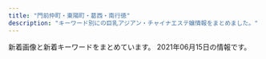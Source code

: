 ```yaml
---
title: "門前仲町・東陽町・葛西・南行徳"
description: "キーワード別にの巨乳アジアン・チャイナエステ嬢情報をまとめました。"
---
```


新着画像と新着キーワードをまとめています。
2021年06月15日の情報です。

<DmmAffiliateIns />
<KeywordTable
  shops={
    [
    {
        "station": "\u6728\u5834\u99c52\u756a\u51fa\u53e3",
        "url": "http://soft-room.work/",
        "keywords": {},
        "img_links": [
            "http://soft-room.work/sp/images/int2.jpg",
            "http://soft-room.work/img/yui1.jpg",
            "http://soft-room.work/sp/img/yui1.jpg",
            "http://soft-room.work/sp/img/riri1.jpg",
            "http://soft-room.work/sp/staff/juri.jpg",
            "http://soft-room.work/sp/img/mina1.jpg",
            "http://soft-room.work/images/news_b.jpg",
            "http://soft-room.work/sp/menu/top.jpg",
            "http://soft-room.work/img/rina1.jpg",
            "http://soft-room.work/images/int2.jpg",
            "http://soft-room.work/images/tr.jpg",
            "http://soft-room.work/images/ac1.jpg",
            "http://soft-room.work/sp/images/b1.jpg",
            "http://soft-room.work/images/concept.jpg",
            "http://soft-room.work/staff/mirai.jpg",
            "http://soft-room.work/images/16.jpg",
            "http://soft-room.work/sp/images/rec2.jpg",
            "http://soft-room.work/sp/images/int3.jpg",
            "http://soft-room.work/sp/img/sora1.jpg",
            "http://soft-room.work/images/7.jpg",
            "http://soft-room.work/sp/img/mei1.jpg",
            "http://soft-room.work/sp/images/int1.jpg",
            "http://soft-room.work/sp/staff/mina.jpg",
            "http://soft-room.work/sp/staff/riri.jpg",
            "http://soft-room.work/sp/staff/rina.jpg",
            "http://soft-room.work/sp/images/concept.jpg",
            "http://soft-room.work/sp/images/topgirl.jpg",
            "http://soft-room.work/sp/staff/rin.jpg",
            "http://soft-room.work/sp/staff/yui.jpg",
            "http://soft-room.work/sp/img/rina2.jpg",
            "http://soft-room.work/images/rec2.jpg",
            "http://soft-room.work/staff/mina.jpg",
            "http://soft-room.work/images/news_t.jpg",
            "http://soft-room.work/sp/images/rec1.jpg",
            "http://soft-room.work/sp/images/int4.jpg",
            "http://soft-room.work/images/sys3.jpg",
            "http://soft-room.work/images/11.jpg",
            "http://soft-room.work/img/mirai1.jpg",
            "http://soft-room.work/images/rec1.jpg",
            "http://soft-room.work/images/tgirl.jpg",
            "http://soft-room.work/sp/images/ac1.jpg",
            "http://soft-room.work/img/riri1.jpg",
            "http://soft-room.work/sp/img/mirai1.jpg",
            "http://soft-room.work/img/rina2.jpg",
            "http://soft-room.work/sp/images/ta.jpg",
            "http://soft-room.work/staff/sora.jpg",
            "http://soft-room.work/images/1.jpg",
            "http://soft-room.work/staff/mei.jpg",
            "http://soft-room.work/staff/riri.jpg",
            "http://soft-room.work/images/sys2.jpg",
            "http://soft-room.work/sp/images/newsb.png",
            "http://soft-room.work/sp/images/news.jpg",
            "http://soft-room.work/staff/rina.jpg",
            "http://soft-room.work/sp/staff/mei.jpg",
            "http://soft-room.work/images/b1.jpg",
            "http://soft-room.work/sp/images/tel.jpg",
            "http://soft-room.work/images/sys1.jpg",
            "http://soft-room.work/sp/img/rin1.jpg",
            "http://soft-room.work/sp/staff/sora.jpg",
            "http://soft-room.work/sp/images/footer.jpg",
            "http://soft-room.work/sp/img/rina1.jpg",
            "http://soft-room.work/staff/rin.jpg",
            "http://soft-room.work/images/newface.jpg",
            "http://soft-room.work/sp/images/sys3.jpg",
            "http://soft-room.work/img/rin1.jpg",
            "http://soft-room.work/images/head.jpg",
            "http://soft-room.work/staff/yui.jpg",
            "http://soft-room.work/sp/images/staff_t.jpg",
            "http://soft-room.work/images/3.jpg",
            "http://soft-room.work/images/staff_t.jpg",
            "http://soft-room.work/img/mina1.jpg",
            "http://soft-room.work/sp/images/head.jpg",
            "http://soft-room.work/images/int1.jpg",
            "http://soft-room.work/images/sm.jpg",
            "http://soft-room.work/sp/images/sys2.jpg",
            "http://soft-room.work/images/6.jpg",
            "http://soft-room.work/staff/juri.jpg",
            "http://soft-room.work/images/interior_t.jpg",
            "http://soft-room.work/sp/staff/mirai.jpg",
            "http://soft-room.work/images/2.jpg",
            "http://soft-room.work/sp/images/interior_t.jpg",
            "http://soft-room.work/sp/images/sys1.jpg",
            "http://soft-room.work/img/sora1.jpg",
            "http://soft-room.work/images/4.jpg",
            "http://soft-room.work/images/12.jpg",
            "http://soft-room.work/img/mei1.jpg",
            "http://soft-room.work/sp/img/juri1.jpg",
            "http://soft-room.work/img/juri1.jpg",
            "http://soft-room.work/sp/menu/staff.jpg"
        ],
        "name": "\u30bd\u30d5\u30c8\u306a\u7a7a\u9593"
    },
    {
        "name": "\u68ee\u306e\u5bb6",
        "img_links": [
            "http://arm-salon.com/img/att.png",
            "http://arm-salon.com/staff/hana/01mb.jpg",
            "http://arm-salon.com/staff/momo/01.jpg",
            "http://arm-salon.com/staff/hana/01.jpg",
            "http://arm-salon.com/staff/sayuri/01mb.jpg",
            "http://arm-salon.com/staff/mika/01.jpg",
            "http://arm-salon.com/staff/sizuka/01mb.jpg",
            "http://arm-salon.com/staff/miho/01mb.jpg",
            "http://arm-salon.com/pic/top.png",
            "http://arm-salon.com/img/ttl_staff.png",
            "http://arm-salon.com/staff/mika/01mb.jpg",
            "http://arm-salon.com/staff/yumi/01.jpg",
            "http://arm-salon.com/staff/kana/01mb.jpg",
            "http://arm-salon.com/staff/kana/01.jpg",
            "http://arm-salon.com/staff/miho/01.jpg",
            "http://arm-salon.com/staff/sayuri/01.jpg",
            "http://arm-salon.com/staff/yuna/01mb.jpg",
            "http://arm-salon.com/pic/head.png",
            "http://arm-salon.com/staff/momo/01mb.jpg",
            "http://arm-salon.com/staff/sizuka/01.jpg",
            "http://arm-salon.com/staff/yumi/01mb.jpg",
            "http://arm-salon.com/staff/yuna/01.jpg",
            "http://arm-salon.com/img/ttl_mobile.png",
            "http://arm-salon.com/i/files/homeimg.jpg"
        ],
        "url": "http://arm-salon.com/",
        "keywords": {
            "C": 18
        },
        "station": "\u897f\u845b\u897f\u99c5\u5317\u53e3"
    },
    {
        "name": "\u7f8e\u5c11\u5973\u770b\u8b77\u30b9\u30c6\u30fc\u30b7\u30e7\u30f3",
        "img_links": [
            "http://beautygirls-station.work/img/sta1.jpg",
            "http://beautygirls-station.work/img/nos.jpg",
            "http://beautygirls-station.work/sp/img/info.jpg",
            "http://beautygirls-station.work/sp/img/p3.jpg",
            "http://beautygirls-station.work/sp/img/st2.jpg",
            "http://beautygirls-station.work/sp/img/p1.jpg",
            "http://beautygirls-station.work/sp/img/sys.jpg",
            "http://beautygirls-station.work/sp/img/st3.jpg",
            "http://beautygirls-station.work/sp/img/pc.jpg",
            "http://beautygirls-station.work/img/st1.jpg",
            "http://beautygirls-station.work/img/rom.png",
            "http://beautygirls-station.work/sp/img/t-a.jpg",
            "http://beautygirls-station.work/sp/img/t-r.jpg",
            "http://beautygirls-station.work/sp/img/botton.jpg",
            "http://beautygirls-station.work/sp/img/st1.jpg",
            "http://beautygirls-station.work/img/bottom.png",
            "http://beautygirls-station.work/sp/img/time.jpg",
            "http://beautygirls-station.work/img/sta2.jpg",
            "http://beautygirls-station.work/sp/img/add.jpg",
            "http://beautygirls-station.work/img/sta3.jpg",
            "http://beautygirls-station.work/sp/img/tit.jpg",
            "http://beautygirls-station.work/sp/img/p2.jpg",
            "http://beautygirls-station.work/img/st2.jpg",
            "http://beautygirls-station.work/img/mo.png",
            "http://beautygirls-station.work/sp/img/tel.jpg",
            "http://beautygirls-station.work/img/s2.jpg",
            "http://beautygirls-station.work/sp/img/t-s.jpg",
            "http://beautygirls-station.work/sp/img/t-t.jpg",
            "http://beautygirls-station.work/img/s3.jpg",
            "http://beautygirls-station.work/img/s1.jpg",
            "http://beautygirls-station.work/img/st3.jpg",
            "http://beautygirls-station.work/sp/img/t-o.jpg",
            "http://beautygirls-station.work/img/bod.png",
            "http://beautygirls-station.work/sp/img/pic.jpg"
        ],
        "station": "\u9580\u524d\u4ef2\u753a\u99c53\u756a\u51fa\u53e3",
        "keywords": {
            "E": 2,
            "87": 2,
            "86": 2,
            "85": 2,
            "C": 12,
            "D": 2
        },
        "url": "http://beautygirls-station.work/"
    },
    {
        "keywords": {
            "C": 4,
            "86": 10,
            "87": 6,
            "D": 12,
            "88": 2
        },
        "name": "\u591c\u6765\u9999",
        "url": "http://www.yeraisha.esjp.info/",
        "station": "\u9580\u524d\u4ef2\u753a\u99c51\u756a\u51fa\u53e3",
        "img_links": [
            "http://www.yeraisha.esjp.info/files/011.jpg",
            "http://www.yeraisha.esjp.info/files/002-02.jpg",
            "http://www.yeraisha.esjp.info/files/015-02.jpg",
            "http://www.yeraisha.esjp.info/files/011-02.jpg",
            "http://www.yeraisha.esjp.info/photo_news/upimg/541995f8e7a123b0df_0.jpg",
            "http://www.yeraisha.esjp.info/files/007.jpg",
            "http://www.yeraisha.esjp.info/files/002-03.jpg",
            "http://www.yeraisha.esjp.info/files/016-02.jpg",
            "http://www.yeraisha.esjp.info/images/foot01.jpg",
            "http://www.yeraisha.esjp.info/photo_news/upimg/569645ff576e68a2f9_1.jpg",
            "http://www.yeraisha.esjp.info/files/015-03.jpg",
            "http://www.yeraisha.esjp.info/files/002.jpg",
            "http://www.yeraisha.esjp.info/photo_news/upimg/96590602a02528f39e_1.jpg",
            "http://www.yeraisha.esjp.info/files/016.jpg",
            "http://www.yeraisha.esjp.info/photo_news/upimg/287805fc9ed3c6dfd5_0.jpg",
            "http://www.yeraisha.esjp.info/files/001-02.jpg",
            "http://www.yeraisha.esjp.info/photo_news/upimg/235456066b19e7057b_0.jpg",
            "http://www.yeraisha.esjp.info/photo_news/upimg/103916020c5436cbc3_0.jpg",
            "http://www.yeraisha.esjp.info/images/m-head01.jpg",
            "http://www.yeraisha.esjp.info/photo_news/upimg/708855fa23e7b29bc6_1.jpg",
            "http://www.yeraisha.esjp.info/files/014.jpg",
            "http://www.yeraisha.esjp.info/photo_news/upimg/6300960c6dd6adb23d_0.jpg",
            "http://www.yeraisha.esjp.info/files/011-03.jpg",
            "http://www.yeraisha.esjp.info/files/003.jpg",
            "http://www.yeraisha.esjp.info/images/m-top003.jpg",
            "http://www.yeraisha.esjp.info/files/010.jpg",
            "http://www.yeraisha.esjp.info/files/007-03.jpg",
            "http://www.yeraisha.esjp.info/files/007-02.jpg",
            "http://www.yeraisha.esjp.info/photo_news/upimg/470435fe983ea66714_0.jpg",
            "http://www.yeraisha.esjp.info/photo_news/upimg/541995f8e7a123b0df_1.jpg",
            "http://www.yeraisha.esjp.info/images/call.png",
            "http://www.yeraisha.esjp.info/files/001.jpg",
            "http://www.yeraisha.esjp.info/photo_news/upimg/287876012472ea7f2e_1.jpg",
            "http://www.yeraisha.esjp.info/files/010-03.jpg",
            "http://www.yeraisha.esjp.info/files/016-03.jpg",
            "http://www.yeraisha.esjp.info/photo_news/upimg/657035f9ba51dd5f6b_0.jpg",
            "http://www.yeraisha.esjp.info/files/001-03.jpg",
            "http://www.yeraisha.esjp.info/photo_news/upimg/103916020c5436cbc3_1.jpg",
            "http://www.yeraisha.esjp.info/files/014-03.jpg",
            "http://www.yeraisha.esjp.info/files/003-03.jpg",
            "http://www.yeraisha.esjp.info/files/010-02.jpg",
            "http://www.yeraisha.esjp.info/photo_news/upimg/2333260c3266362f29_0.jpg",
            "http://www.yeraisha.esjp.info/images/m-top004.jpg",
            "http://www.yeraisha.esjp.info/files/003-02.jpg",
            "http://www.yeraisha.esjp.info/files/014-02.jpg",
            "http://www.yeraisha.esjp.info/files/015.jpg"
        ]
    },
    {
        "img_links": [
            "http://rlx-aroma.com/staff/ai/02.jpg",
            "http://rlx-aroma.com/img/profsub2.png",
            "http://rlx-aroma.com/staff/happy/01mb.jpg",
            "http://rlx-aroma.com/staff/kiki/01.jpg",
            "http://rlx-aroma.com/i/files/homeimg.jpg",
            "http://rlx-aroma.com/staff/ai/01.jpg",
            "http://rlx-aroma.com/staff/yoko/01.jpg",
            "http://rlx-aroma.com/staff/yuriya/01mb.jpg",
            "http://rlx-aroma.com/staff/emi/01mb.jpg",
            "http://rlx-aroma.com/staff/mei/01mb.jpg",
            "http://rlx-aroma.com/staff/mei/01.jpg",
            "http://rlx-aroma.com/staff/kiki/02.jpg",
            "http://rlx-aroma.com/staff/mei/02.jpg",
            "http://rlx-aroma.com/staff/ruru/01mb.jpg",
            "http://rlx-aroma.com/staff/hina/03.jpg",
            "http://rlx-aroma.com/staff/haru/01mb.jpg",
            "http://rlx-aroma.com/staff/moe/02.jpg",
            "http://rlx-aroma.com/staff/mirai/01mb.jpg",
            "http://rlx-aroma.com/staff/megumi/01mb.jpg",
            "http://rlx-aroma.com/img/ttl_info.png",
            "http://rlx-aroma.com/staff/mirai/01.jpg",
            "http://rlx-aroma.com/img/ttl_tgirl.png",
            "http://rlx-aroma.com/staff/happy/01.jpg",
            "http://rlx-aroma.com/staff/ruru/02.jpg",
            "http://rlx-aroma.com/staff/hitomi/01mb.jpg",
            "http://rlx-aroma.com/staff/momo/01.jpg",
            "http://rlx-aroma.com/staff/yuyu/01mb.jpg",
            "http://rlx-aroma.com/staff/haru/01.jpg",
            "http://rlx-aroma.com/staff/sachiko/02.jpg",
            "http://rlx-aroma.com/staff/megumi/01.jpg",
            "http://rlx-aroma.com/staff/momo/01mb.jpg",
            "http://rlx-aroma.com/staff/ami/01.jpg",
            "http://rlx-aroma.com/staff/koko/01mb.jpg",
            "http://rlx-aroma.com/staff/sizuka/02.jpg",
            "http://rlx-aroma.com/pic/head.png",
            "http://rlx-aroma.com/staff/sizuka/01.jpg",
            "http://rlx-aroma.com/staff/ai/01mb.jpg",
            "http://rlx-aroma.com/staff/sachiko/01mb.jpg",
            "http://rlx-aroma.com/img/access/road2.jpg",
            "http://rlx-aroma.com/staff/hina/02.jpg",
            "http://rlx-aroma.com/staff/ami/02.jpg",
            "http://rlx-aroma.com/staff/lala/02.jpg",
            "http://rlx-aroma.com/staff/happy/02.jpg",
            "http://rlx-aroma.com/img/frameb.png",
            "http://rlx-aroma.com/staff/koko/02.jpg",
            "http://rlx-aroma.com/img/backbtn.png",
            "http://rlx-aroma.com/staff/hina/01.jpg",
            "http://rlx-aroma.com/staff/hitomi/02.jpg",
            "http://rlx-aroma.com/staff/emi/01.jpg",
            "http://rlx-aroma.com/img/ttl_mobile.png",
            "http://rlx-aroma.com/staff/lala/01mb.jpg",
            "http://rlx-aroma.com/img/ttl_pickup.png",
            "http://rlx-aroma.com/staff/mirai/02.jpg",
            "http://rlx-aroma.com/staff/ayaka/02.jpg",
            "http://rlx-aroma.com/img/access/road3.jpg",
            "http://rlx-aroma.com/staff/lala/01.jpg",
            "http://rlx-aroma.com/staff/sachiko/01.jpg",
            "http://rlx-aroma.com/staff/hina/01mb.jpg",
            "http://rlx-aroma.com/staff/yoko/01mb.jpg",
            "http://rlx-aroma.com/staff/yuyu/01.jpg",
            "http://rlx-aroma.com/staff/yuriya/01.jpg",
            "http://rlx-aroma.com/staff/haru/02.jpg",
            "http://rlx-aroma.com/staff/koko/01.jpg",
            "http://rlx-aroma.com/staff/sasa/01.jpg",
            "http://rlx-aroma.com/staff/yuyu/02.jpg",
            "http://rlx-aroma.com/staff/ruru/01.jpg",
            "http://rlx-aroma.com/staff/natumi/01.jpg",
            "http://rlx-aroma.com/staff/kiki/01mb.jpg",
            "http://rlx-aroma.com/staff/moe/01.jpg",
            "http://rlx-aroma.com/staff/ayaka/01.jpg",
            "http://rlx-aroma.com/staff/megumi/02.jpg",
            "http://rlx-aroma.com/img/ttl_staffp.png",
            "http://rlx-aroma.com/staff/kaori/02.jpg",
            "http://rlx-aroma.com/staff/ayaka/01mb.jpg",
            "http://rlx-aroma.com/staff/ami/01mb.jpg",
            "http://rlx-aroma.com/staff/kaori/01mb.jpg",
            "http://rlx-aroma.com/img/ttl_staff.png",
            "http://rlx-aroma.com/img/access/roaddm.png",
            "http://rlx-aroma.com/staff/yuriya/02.jpg",
            "http://rlx-aroma.com/staff/natumi/02.jpg",
            "http://rlx-aroma.com/img/ttl_rec.png",
            "http://rlx-aroma.com/img/profsub1btm.png",
            "http://rlx-aroma.com/staff/emi/02.jpg",
            "http://rlx-aroma.com/staff/kaori/01.jpg",
            "http://rlx-aroma.com/staff/hitomi/01.jpg",
            "http://rlx-aroma.com/staff/sasa/02.jpg",
            "http://rlx-aroma.com/staff/natumi/01mb.jpg",
            "http://rlx-aroma.com/staff/momo/02.jpg",
            "http://rlx-aroma.com/img/ttl_tnew.png",
            "http://rlx-aroma.com/staff/sasa/01mb.jpg",
            "http://rlx-aroma.com/img/detailbback.png",
            "http://rlx-aroma.com/staff/sizuka/01mb.jpg",
            "http://rlx-aroma.com/staff/moe/01mb.jpg",
            "http://rlx-aroma.com/img/access/road4.jpg",
            "http://rlx-aroma.com/staff/yoko/02.jpg",
            "http://rlx-aroma.com/img/access/road1.jpg"
        ],
        "url": "http://rlx-aroma.com/",
        "name": "Lucky",
        "keywords": {
            "C": 34
        },
        "station": "\u9580\u524d\u4ef2\u753a\u99c52\u756a\u51fa\u53e3"
    },
    {
        "url": "http://k-este.info/",
        "station": "\u897f\u845b\u897f\u99c5\u5317\u53e3",
        "name": "\u30b9\u30a4\u30fc\u30c8\u30cf\u30fc\u30c8",
        "img_links": [],
        "keywords": {}
    },
    {
        "station": "\u897f\u845b\u897f\u99c5\u5317\u53e3",
        "img_links": [
            "http://rihanna.xyz.mn/images/img_service02.jpg",
            "http://rihanna.xyz.mn/images/link_nav06.png",
            "http://rihanna.xyz.mn/images/img_service04.jpg",
            "http://rihanna.xyz.mn/images/link_nav03.png",
            "http://rihanna.xyz.mn/images/room6.jpg",
            "http://rihanna.xyz.mn/photos/sites/6/2021/04/2021042904450394.jpg",
            "http://rihanna.xyz.mn/images/img_service07.jpg",
            "http://rihanna.xyz.mn/images/tit_service.png",
            "http://rihanna.xyz.mn/images/top.png",
            "http://rihanna.xyz.mn/images/fues200.png",
            "http://rihanna.xyz.mn/photos/sites/6/2021/05/202105121115433.jpg",
            "http://rihanna.xyz.mn/images/tit_staff.png",
            "http://rihanna.xyz.mn/photos/sites/6/2021/04/2021042614151040.jpg",
            "http://rihanna.xyz.mn/photos/sites/6/2021/04/2021042808012744.jpg",
            "http://rihanna.xyz.mn/images/room2.jpg",
            "http://rihanna.xyz.mn/images/link_nav04.png",
            "http://rihanna.xyz.mn/photos/sites/6/2021/04/2021042604202751.jpg",
            "http://rihanna.xyz.mn/images/img_service09.jpg",
            "http://rihanna.xyz.mn/images/img_service03.jpg",
            "http://rihanna.xyz.mn/images/link_nav05.png",
            "http://rihanna.xyz.mn/images/room5.jpg",
            "http://rihanna.xyz.mn/images/end.png",
            "http://rihanna.xyz.mn/images/staff01.png",
            "http://rihanna.xyz.mn/images/link_nav02.png",
            "http://rihanna.xyz.mn/images/room3.jpg",
            "http://rihanna.xyz.mn/images/room1.jpg",
            "http://rihanna.xyz.mn/images/img_service08.jpg",
            "http://rihanna.xyz.mn/images/img_service01.jpg",
            "http://rihanna.xyz.mn/images/room4.jpg",
            "http://rihanna.xyz.mn/images/img_service05.jpg",
            "http://rihanna.xyz.mn/images/staff_line.jpg",
            "http://rihanna.xyz.mn/photos/sites/6/2021/04/2021042614130925.jpg",
            "http://rihanna.xyz.mn/images/card.png",
            "http://rihanna.xyz.mn/photos/sites/6/2021/06/2021060306332914.jpg",
            "http://rihanna.xyz.mn/images/img_service06.jpg",
            "http://rihanna.xyz.mn/images/link_nav01.png",
            "http://rihanna.xyz.mn/photos/sites/6/2021/04/2021042604231363.jpg"
        ],
        "keywords": {
            "93": 3,
            "94": 3,
            "92": 3,
            "F": 3,
            "\u30bb\u30af\u30b7\u30fc": 3,
            "G": 6,
            "95": 9,
            "H": 18,
            "C": 16,
            "90": 6
        },
        "name": "\u3071\u3044\u306a\u3063\u3077\u308b",
        "url": "http://rihanna.xyz.mn/"
    },
    {
        "keywords": {
            "89": 2,
            "C": 30,
            "D": 10,
            "\u30bb\u30af\u30b7\u30fc": 1,
            "\u5de8\u4e73": 1,
            "\u80f8": 1,
            "85": 5,
            "\u4e73": 1,
            "86": 5
        },
        "url": "http://sh-honeyspa.work/",
        "name": "Honey Spa \uff5e\u30cf\u30cb\u30fc\u30b9\u30d1\uff5e",
        "station": "\u884c\u5fb3\u99c5",
        "img_links": [
            "http://sh-honeyspa.work/uploads/allimg/180629/1-1P629115504250.png",
            "http://sh-honeyspa.work/uploads/190311/1-1Z3111253164H.jpg",
            "http://sh-honeyspa.work/templets/default/picture/girl-z1.jpg",
            "http://sh-honeyspa.work/templets/default/picture/girl-z2.jpg",
            "http://sh-honeyspa.work/uploads/181109/1-1Q1091511432Z.jpg",
            "http://sh-honeyspa.work/templets/default/picture/staff01.jpg",
            "http://sh-honeyspa.work/uploads/200812/1-200Q213432R35.jpg",
            "http://sh-honeyspa.work/uploads/allimg/180703/1-1PF3111J3201.png",
            "http://sh-honeyspa.work/templets/default/picture/top.jpg",
            "http://sh-honeyspa.work/templets/default/picture/s_news.jpg",
            "http://sh-honeyspa.work/uploads/201126/1-20112613341O53.jpg",
            "http://sh-honeyspa.work/templets/default/picture/top1.jpg",
            "http://sh-honeyspa.work/uploads/190903/1-1ZZ3133U4960.jpg",
            "http://sh-honeyspa.work/uploads/181023/1-1Q0230950223S.jpg",
            "http://sh-honeyspa.work/uploads/200113/1-20011316422c28.jpg",
            "http://sh-honeyspa.work/uploads/210507/1-21050G41121532.jpg",
            "http://sh-honeyspa.work/uploads/191223/1-19122316264LR.jpg",
            "http://sh-honeyspa.work/uploads/191115/1-191115100214144.jpg",
            "http://sh-honeyspa.work/uploads/180629/1-1P629142554530.png",
            "http://sh-honeyspa.work/uploads/180629/1-1P629141950141.png",
            "http://sh-honeyspa.work/uploads/200608/1-20060P9542X63.jpg",
            "http://sh-honeyspa.work/uploads/191122/1-191122161241O8.jpg",
            "http://sh-honeyspa.work/uploads/190903/1-1ZZ3133G9361.jpg",
            "http://sh-honeyspa.work/uploads/180703/1-1PF30Z04J01.jpg",
            "http://sh-honeyspa.work/uploads/210609/1-2106091452102P.jpg",
            "http://sh-honeyspa.work/uploads/210201/1-21020111123UH.jpg",
            "http://sh-honeyspa.work/uploads/180703/1-1PF30Z200O9.jpg",
            "http://sh-honeyspa.work/uploads/200114/1-200114154TN60.jpg"
        ]
    },
    {
        "img_links": [
            "http://hi-msg.com/mi/img/fla-1.jpg",
            "http://hi-msg.com/mi/img/p-5.jpg",
            "http://hi-msg.com/mi/img/p-3.jpg",
            "http://hi-msg.com/mi/img/p-9.jpg",
            "http://hi-msg.com/mi/img/p-4.jpg",
            "http://hi-msg.com/mi/img/p-8.jpg",
            "http://hi-msg.com/mi/img/botton.jpg",
            "http://hi-msg.com/mi/img/p-6.jpg",
            "http://hi-msg.com/mi/img/p-2.jpg",
            "http://hi-msg.com/mi/img/osirase_t.jpg",
            "http://hi-msg.com/mi/img/p-10.jpg",
            "http://hi-msg.com/mi/img/p-7.jpg",
            "http://hi-msg.com/mi/img/staff-list-top.jpg",
            "http://hi-msg.com/mi/img/p-00.jpg",
            "http://hi-msg.com/mi/img/no.png",
            "http://hi-msg.com/mi/img/p-1.jpg",
            "http://hi-msg.com/mi/img/fla.jpg"
        ],
        "url": "http://hi-msg.com/mi/",
        "station": "\u884c\u5fb3\u99c5",
        "name": "\u7f8e",
        "keywords": {}
    },
    {
        "keywords": {
            "87": 24,
            "D": 44,
            "88": 8,
            "C": 35,
            "E": 24,
            "85": 16,
            "86": 28
        },
        "station": "\u845b\u897f\u99c5\u5730\u4e0b\u9244\u535a\u7269\u9928\u53e3",
        "url": "https://lovelove.ests.jp/",
        "img_links": [
            "https://lovelove.ests.jp/photos/sites/54/2021/06/2021061111213487.jpg",
            "https://lovelove.ests.jp/photos/sites/54/2021/05/202105171048262.jpg",
            "https://lovelove.ests.jp/photos/sites/54/2021/03/2021033018462548.jpg",
            "https://lovelove.ests.jp/photos/sites/54/2021/03/2021033018473374.jpg",
            "https://lovelove.ests.jp/photos/sites/54/2021/06/2021060213454354.jpg",
            "https://lovelove.ests.jp/photos/sites/54/2021/06/2021061111213487-600x800.jpg",
            "https://lovelove.ests.jp/photos/sites/54/2021/05/2021051118312994.jpg",
            "https://lovelove.ests.jp/photos/sites/54/2021/04/2021040311415296.jpg",
            "https://lovelove.ests.jp/images/room3.jpg",
            "https://lovelove.ests.jp/photos/sites/54/2021/05/2021053113080457.jpg",
            "https://lovelove.ests.jp/photos/sites/54/2021/05/2021051118313216.jpg",
            "https://lovelove.ests.jp/photos/sites/54/2021/05/2021051118313343.jpg",
            "https://lovelove.ests.jp/images/themes/pink/r3.jpg",
            "https://lovelove.ests.jp/images/themes/pink/s_news.png",
            "https://lovelove.ests.jp/images/room4.jpg",
            "https://lovelove.ests.jp/images/themes/pink/line.png",
            "https://lovelove.ests.jp/photos/sites/54/2021/05/2021051015192459.jpg",
            "https://lovelove.ests.jp/images/themes/pink/no1.png",
            "https://lovelove.ests.jp/photos/sites/54/2021/05/2021051118313164.jpg",
            "https://lovelove.ests.jp/photos/sites/54/2021/05/2021051118312459.jpg",
            "https://lovelove.ests.jp/images/themes/pink/s_link.png",
            "https://lovelove.ests.jp/photos/sites/54/2021/05/2021051118312728.jpg",
            "https://lovelove.ests.jp/photos/sites/54/2021/03/2021033018462288.jpg",
            "https://lovelove.ests.jp/images/themes/pink/no2.png",
            "https://lovelove.ests.jp/photos/sites/54/2021/05/2021051118312640.jpg",
            "https://lovelove.ests.jp/images/themes/pink/s_pickup.png",
            "https://lovelove.ests.jp/images/themes/pink/s_newface.png",
            "https://lovelove.ests.jp/images/room1.jpg",
            "https://lovelove.ests.jp/images/themes/pink/s_ranking.png",
            "https://lovelove.ests.jp/photos/sites/54/2021/05/2021051118312535.jpg",
            "https://lovelove.ests.jp/photos/sites/54/2021/03/2021033018462349.jpg",
            "https://lovelove.ests.jp/images/themes/pink/mobile.jpg",
            "https://lovelove.ests.jp/photos/sites/54/2021/04/2021040118264097.jpg",
            "https://lovelove.ests.jp/images/room2.jpg",
            "https://lovelove.ests.jp/images/themes/pink/s_staff.png"
        ],
        "name": "LOVE LOVE"
    },
    {
        "station": "\u5357\u884c\u5fb3\u99c5\u5357\u53e3",
        "url": "http://himekawa.iyasi.me/",
        "img_links": [
            "http://himekawa.iyasi.me/images/top/top_03.jpg",
            "http://himekawa.iyasi.me/images/home/index_tel.jpg",
            "http://himekawa.iyasi.me/images/staff_one/staff_ba.png",
            "http://himekawa.iyasi.me/images/staff_image/staff_01a.jpg",
            "http://himekawa.iyasi.me/images/massage/massage_01a.jpg",
            "http://himekawa.iyasi.me/images/staff_image/staff_06a.jpg",
            "http://himekawa.iyasi.me/images/massage/massage_la.jpg",
            "http://himekawa.iyasi.me/images/index_page_top.png",
            "http://himekawa.iyasi.me/images/staff_image/staff_03b.jpg",
            "http://himekawa.iyasi.me/images/top/top_04.jpg",
            "http://himekawa.iyasi.me/images/massage/massage_04a.jpg",
            "http://himekawa.iyasi.me/images/staff/staff_top.png",
            "http://himekawa.iyasi.me/images/top/top_06.jpg",
            "http://himekawa.iyasi.me/images/demo/slider/images/slide3.png",
            "http://himekawa.iyasi.me/images/massage/massage_02b.jpg",
            "http://himekawa.iyasi.me/images/massage/massage_03a.jpg",
            "http://himekawa.iyasi.me/images/staff_image/staff_02a.jpg",
            "http://himekawa.iyasi.me/images/massage/massage_03b.jpg",
            "http://himekawa.iyasi.me/images/top/top_08.png",
            "http://himekawa.iyasi.me/images/massage/massage_01b.jpg",
            "http://himekawa.iyasi.me/images/staff_image/staff_04a.jpg",
            "http://himekawa.iyasi.me/images/home/top.jpg",
            "http://himekawa.iyasi.me/images/demo/slider/images/slide1.png",
            "http://himekawa.iyasi.me/images/demo/slider/images/slide2.png",
            "http://himekawa.iyasi.me/images/home/index_13.jpg",
            "http://himekawa.iyasi.me/images/massage/massage_04b.jpg",
            "http://himekawa.iyasi.me/images/staff_image/staff_06b.jpg",
            "http://himekawa.iyasi.me/images/top/top_02.jpg",
            "http://himekawa.iyasi.me/images/top/top_01.jpg",
            "http://himekawa.iyasi.me/images/home/index_11.jpg",
            "http://himekawa.iyasi.me/images/massage/massage_02a.jpg",
            "http://himekawa.iyasi.me/images/top/top_05.jpg"
        ],
        "keywords": {},
        "name": "HimeKawa"
    },
    {
        "url": "http://ran.xyz.mn/",
        "img_links": [],
        "name": "\u82b1\u6d77",
        "keywords": {},
        "station": "\u845b\u897f\u99c5\u897f\u53e3"
    },
    {
        "img_links": [
            "http://aphrodite-est.xyz/img/nav-003.png",
            "http://aphrodite-est.xyz/img/cg02.png",
            "http://aphrodite-est.xyz/img/nav-002.png",
            "http://aphrodite-est.xyz/img/cg01.png",
            "http://aphrodite-est.xyz/img/cg07.png",
            "http://aphrodite-est.xyz/img/cg06.png",
            "http://aphrodite-est.xyz/img/cg05.png",
            "http://aphrodite-est.xyz/img/stt.jpg",
            "http://aphrodite-est.xyz/img/cg09.png",
            "http://aphrodite-est.xyz/img/cg04.png",
            "http://aphrodite-est.xyz/img/tel.png",
            "http://aphrodite-est.xyz/img/cg03.png",
            "http://aphrodite-est.xyz/img/no.png",
            "http://aphrodite-est.xyz/img/nav-004.png",
            "http://aphrodite-est.xyz/img/top01.png",
            "http://aphrodite-est.xyz/img/nav-006.png",
            "http://aphrodite-est.xyz/img/nav-001.png",
            "http://aphrodite-est.xyz/img/nav-005.png",
            "http://aphrodite-est.xyz/img/stb.jpg",
            "http://aphrodite-est.xyz/img/cg08.png"
        ],
        "station": "\u884c\u5fb3\u99c5\u5357\u53e3",
        "keywords": {
            "85": 2,
            "D": 4,
            "E": 3,
            "86": 7,
            "C": 2
        },
        "url": "http://aphrodite-est.xyz/",
        "name": "\u30b3\u30b3\u30a2"
    },
    {
        "keywords": {},
        "url": "https://fussahoney.work/",
        "station": "\u6728\u5834\u99c51\u756a\u51fa\u53e3",
        "img_links": [
            "https://fussahoney.work/_src/55644651/slider3.png",
            "https://fussahoney.work/_src/55644666/back.png",
            "https://fussahoney.work/_src/55644749/back.png",
            "https://fussahoney.work/_src/55644653/slider5.png",
            "https://fussahoney.work/_src/55644678/img20210424195339075333.jpg",
            "https://fussahoney.work/_src/55644673/back.png",
            "https://fussahoney.work/_src/55644708/gallery11.jpg",
            "https://fussahoney.work/_src/55644660/img20210423214551710442.jpg",
            "https://fussahoney.work/_src/56876258/wechatimg162_20210609095020070.jpg",
            "https://fussahoney.work/_src/55644680/wechatimg453.jpg",
            "https://fussahoney.work/_src/56512190/wechatimg405_20210527131244185.jpg",
            "https://fussahoney.work/_src/55644710/gallery22.jpg",
            "https://fussahoney.work/_src/56876255/wechatimg162_20210609095020070.jpg",
            "https://fussahoney.work/_src/55644734/img20210424215208455865.jpg",
            "https://fussahoney.work/_src/55644736/img20210424215208455865.jpg",
            "https://fussahoney.work/_src/56876260/back.png",
            "https://fussahoney.work/_src/56512195/back.png",
            "https://fussahoney.work/_src/55644652/slider4.png",
            "https://fussahoney.work/_src/55644774/img20210425125358226802.png",
            "https://fussahoney.work/_src/55644764/index_04.png",
            "https://fussahoney.work/_src/55644659/img20210423214544782918.jpg",
            "https://fussahoney.work/_src/55644637/navi_01.png",
            "https://fussahoney.work/_src/55644698/gallery6.jpg",
            "https://fussahoney.work/_src/55644746/wechatimg453.jpg",
            "https://fussahoney.work/_src/55644721/back.png",
            "https://fussahoney.work/_src/55644747/wechatimg453.jpg",
            "https://fussahoney.work/_src/55644726/img20210424214526317949.jpg",
            "https://fussahoney.work/_src/55644733/img20210424215208455865.jpg",
            "https://fussahoney.work/_src/55644770/index_08.png",
            "https://fussahoney.work/_src/55644643/navi_04.png",
            "https://fussahoney.work/_src/56876236/indexstaff.jpg",
            "https://fussahoney.work/_src/55644690/gallery2.jpg",
            "https://fussahoney.work/_src/55644676/img20210424195227478527.jpg",
            "https://fussahoney.work/_src/56876254/wechatimg162_20210609095020070.jpg",
            "https://fussahoney.work/_src/55644768/index_06.png",
            "https://fussahoney.work/_src/55644668/back.png",
            "https://fussahoney.work/_src/55644685/back.png",
            "https://fussahoney.work/_src/55644739/back.png",
            "https://fussahoney.work/_src/56520519/test.jpg",
            "https://fussahoney.work/_src/56876257/wechatimg162_20210609095020070.jpg",
            "https://fussahoney.work/_src/55644696/gallery5.jpg",
            "https://fussahoney.work/_src/56512192/wechatimg405_20210527131244185.jpg",
            "https://fussahoney.work/_src/55644730/img20210424214533972247.jpg",
            "https://fussahoney.work/_src/56512193/wechatimg405_20210527131244185.jpg",
            "https://fussahoney.work/_src/55644663/img20210424151308520968.jpg",
            "https://fussahoney.work/_src/55662126/bannner.png",
            "https://fussahoney.work/_src/55644701/back.png",
            "https://fussahoney.work/_src/55662289/cam.jpg",
            "https://fussahoney.work/_src/55644706/gallery-22.jpg",
            "https://fussahoney.work/_src/55644694/gallery4.jpg",
            "https://fussahoney.work/_src/55644729/img20210424214526317949.jpg",
            "https://fussahoney.work/_src/55644645/navi_05.png",
            "https://fussahoney.work/_src/55644737/img20210424215208455865.jpg",
            "https://fussahoney.work/_src/55644692/gallery3.jpg",
            "https://fussahoney.work/_src/55662288/cam2.jpg",
            "https://fussahoney.work/_src/55644715/back.png",
            "https://fussahoney.work/_src/55644649/slider1.png",
            "https://fussahoney.work/_src/56876250/wechatimg162_20210609095858792.jpg",
            "https://fussahoney.work/_src/55644688/gallery1.jpg",
            "https://fussahoney.work/_src/55932107/cam-22.jpg",
            "https://fussahoney.work/_src/55644766/index_05.png",
            "https://fussahoney.work/_src/55644704/gallery-21.jpg",
            "https://fussahoney.work/_src/55644658/img20210423214535183420.jpg",
            "https://fussahoney.work/_src/55647362/img20210425172639203334.png",
            "https://fussahoney.work/_src/55644743/wechatimg453.jpg",
            "https://fussahoney.work/_src/55644641/navi_03.png",
            "https://fussahoney.work/_src/55644772/index_09.png",
            "https://fussahoney.work/_src/56512189/wechatimg405_20210527131244185.jpg",
            "https://fussahoney.work/_src/55644731/img20210424214533972247.jpg",
            "https://fussahoney.work/_src/55644727/img20210424214533972247.jpg",
            "https://fussahoney.work/_src/55644728/img20210424214526317949.jpg",
            "https://fussahoney.work/_src/55644650/slider2.png",
            "https://fussahoney.work/_src/55644744/wechatimg453.jpg",
            "https://fussahoney.work/_src/55932106/cam-21.jpg",
            "https://fussahoney.work/_src/55644639/navi_02.png"
        ],
        "name": "\u967d\u3060\u307e\u308a"
    },
    {
        "img_links": [
            "http://www.momiyoshi.mesthe.com/files/001.jpg",
            "http://www.momiyoshi.mesthe.com/files/003-02.jpg",
            "http://www.momiyoshi.mesthe.com/images/icon_top.png",
            "http://www.momiyoshi.mesthe.com/files/012.jpg",
            "http://www.momiyoshi.mesthe.com/images/icon_info.png",
            "http://www.momiyoshi.mesthe.com/files/002.jpg",
            "http://www.momiyoshi.mesthe.com/files/011-02.jpg",
            "http://www.momiyoshi.mesthe.com/images/icon_staff.png",
            "http://www.momiyoshi.mesthe.com/files/008.jpg",
            "http://www.momiyoshi.mesthe.com/files/001-02.jpg",
            "http://www.momiyoshi.mesthe.com/files/012-02.jpg",
            "http://www.momiyoshi.mesthe.com/images/btn2.png",
            "http://www.momiyoshi.mesthe.com/files/005-02.jpg",
            "http://www.momiyoshi.mesthe.com/images/mainImg_sub2.jpg",
            "http://www.momiyoshi.mesthe.com/images/mainImg_sub.jpg",
            "http://www.momiyoshi.mesthe.com/files/005.jpg",
            "http://www.momiyoshi.mesthe.com/files/008-02.jpg",
            "http://www.momiyoshi.mesthe.com/files/004.jpg",
            "http://www.momiyoshi.mesthe.com/files/013-02.jpg",
            "http://www.momiyoshi.mesthe.com/files/003.jpg",
            "http://www.momiyoshi.mesthe.com/files/013.jpg",
            "http://www.momiyoshi.mesthe.com/files/004-02.jpg",
            "http://www.momiyoshi.mesthe.com/images/icon_tel.png",
            "http://www.momiyoshi.mesthe.com/files/002-02.jpg",
            "http://www.momiyoshi.mesthe.com/files/011.jpg"
        ],
        "station": "\u9580\u524d\u4ef2\u753a\u99c56\u756a\u51fa\u53e3",
        "keywords": {
            "85": 8,
            "86": 12,
            "C": 12,
            "87": 16,
            "D": 24
        },
        "name": "momiyoshi",
        "url": "http://www.momiyoshi.mesthe.com/"
    },
    {
        "name": "C\u2019EST SI BON -\u30bb\u30fb\u30b7\u30fb\u30dc\u30f3-",
        "keywords": {
            "D": 8,
            "\u5de8\u4e73": 8,
            "C": 68,
            "\u4e73": 8,
            "E": 16
        },
        "station": "\u9580\u524d\u4ef2\u753a\u99c52\u756a\u53e3",
        "url": "https://cest-si-bon.tokyo/",
        "img_links": [
            "https://cest-si-bon.tokyo/images/topimage/photo_4.jpg",
            "https://cest-si-bon.tokyo/images/share/tel.png",
            "https://cest-si-bon.tokyo/images/st/st_kai.jpg",
            "https://cest-si-bon.tokyo/images/topimage/photo_5.jpg",
            "https://cest-si-bon.tokyo/images/st/st_nanami.jpg",
            "https://cest-si-bon.tokyo/images/st/st_natsu.jpg",
            "https://cest-si-bon.tokyo/images/st/st_juri.jpg",
            "https://cest-si-bon.tokyo/images/st/st_riku.jpg",
            "https://cest-si-bon.tokyo/images/topimage/photo_1.jpg",
            "https://cest-si-bon.tokyo/images/share/sptel.png",
            "https://cest-si-bon.tokyo/images/st/st_hina.jpg",
            "https://cest-si-bon.tokyo/images/st/st_kuu.jpg",
            "https://cest-si-bon.tokyo/images/st/st_sakura.jpg",
            "https://cest-si-bon.tokyo/images/topimage/photo_2.jpg",
            "https://cest-si-bon.tokyo/images/share/pagetop.png"
        ]
    },
    {
        "img_links": [
            "http://es-chinese.info/wp-content/uploads/2021/01/aoyixd5_\u526f\u672c-500x750.jpg",
            "http://es-chinese.info/wp-content/uploads/2021/04/miyukixd6_\u526f\u672c-500x750.jpg",
            "http://es-chinese.info/wp-content/uploads/2021/02/mireyixd2_\u526f\u672c-500x750.jpg",
            "http://es-chinese.info/wp-content/uploads/2021/01/aoyixd4_\u526f\u672c-212x300.jpg",
            "http://es-chinese.info/wp-content/uploads/2021/05/tomikaxd1_\u526f\u672c.jpg",
            "http://es-chinese.info/wp-content/uploads/2019/12/WeChat-Image_20191207140959.jpg",
            "http://es-chinese.info/wp-content/uploads/2020/11/yukina1_\u526f\u672c.jpg",
            "http://es-chinese.info/wp-content/uploads/2021/05/tomikaxd2_\u526f\u672c-212x300.jpg",
            "http://es-chinese.info/wp-content/uploads/2020/09/ayimixd_\u526f\u672c-1-577x1024.jpg",
            "http://es-chinese.info/wp-content/uploads/2021/04/miyukixd5_\u526f\u672c-225x300.jpg",
            "http://es-chinese.info/wp-content/uploads/2021/01/aoyixd3_\u526f\u672c-212x300.jpg",
            "http://es-chinese.info/wp-content/uploads/2019/12/WeChat-Image_20191207141006-768x1024.jpg",
            "http://es-chinese.info/wp-content/uploads/2020/11/yukina2_\u526f\u672c.jpg",
            "http://es-chinese.info/wp-content/uploads/2020/12/haruxd1_\u526f\u672c-169x300.jpg",
            "http://es-chinese.info/wp-content/uploads/2020/11/yukina1_\u526f\u672c-500x750.jpg",
            "http://es-chinese.info/wp-content/uploads/2021/01/aoyixd4_\u526f\u672c-500x750.jpg",
            "http://es-chinese.info/wp-content/uploads/2021/01/aoyixd3_\u526f\u672c.jpg",
            "http://es-chinese.info/wp-content/uploads/2021/05/sakixd2_\u526f\u672c.jpg",
            "http://es-chinese.info/wp-content/uploads/2020/12/haruxd2_\u526f\u672c-169x300.jpg",
            "http://es-chinese.info/wp-content/uploads/2020/11/sayumixd1_\u526f\u672c-218x300.jpg",
            "http://es-chinese.info/wp-content/uploads/2021/01/eri1_\u526f\u672c-752x1024.jpg",
            "http://es-chinese.info/wp-content/uploads/2020/09/ayimixd_\u526f\u672c-1-500x750.jpg",
            "http://es-chinese.info/wp-content/themes/template-salon2/images/main1.jpg",
            "http://es-chinese.info/wp-content/uploads/2020/12/haruxd1_\u526f\u672c-500x750.jpg",
            "http://es-chinese.info/wp-content/uploads/2021/02/mireyixd3_\u526f\u672c-221x300.jpg",
            "http://es-chinese.info/wp-content/uploads/2019/12/WeChat-Image_20191207141010-768x1024.jpg",
            "http://es-chinese.info/wp-content/uploads/2021/05/tomikaxd2_\u526f\u672c-500x750.jpg",
            "http://es-chinese.info/wp-content/uploads/2021/02/mireyixd1_\u526f\u672c-500x750.jpg",
            "http://es-chinese.info/wp-content/uploads/2020/12/haruxd1_\u526f\u672c-576x1024.jpg",
            "http://es-chinese.info/wp-content/uploads/2021/04/miyukixd5_\u526f\u672c.jpg",
            "http://es-chinese.info/wp-content/uploads/2021/01/eri2_\u526f\u672c-228x300.jpg",
            "http://es-chinese.info/wp-content/uploads/2021/01/eri1_\u526f\u672c-500x750.jpg",
            "http://es-chinese.info/wp-content/uploads/2021/04/miyukixd6_\u526f\u672c.jpg",
            "http://es-chinese.info/wp-content/uploads/2020/11/yukina2_\u526f\u672c-209x300.jpg",
            "http://es-chinese.info/wp-content/uploads/2021/06/yitikaxd1_\u526f\u672c-225x300.jpg",
            "http://es-chinese.info/wp-content/uploads/2021/06/yitikaxd2_\u526f\u672c.jpg",
            "http://es-chinese.info/wp-content/uploads/2021/01/aoyixd5_\u526f\u672c.jpg",
            "http://es-chinese.info/wp-content/uploads/2021/04/miyukixd2_\u526f\u672c.jpg",
            "http://es-chinese.info/wp-content/uploads/2021/02/mireyixd4_\u526f\u672c.jpg",
            "http://es-chinese.info/wp-content/uploads/2021/02/mireyixd4_\u526f\u672c-216x300.jpg",
            "http://es-chinese.info/wp-content/uploads/2021/04/miyukixd2_\u526f\u672c-500x750.jpg",
            "http://es-chinese.info/wp-content/uploads/2021/05/tomikaxd2_\u526f\u672c.jpg",
            "http://es-chinese.info/wp-content/uploads/2021/04/miyukixd5_\u526f\u672c-500x750.jpg",
            "http://es-chinese.info/wp-content/themes/template-salon2/images/header-tel.png",
            "http://es-chinese.info/wp-content/themes/template-salon2/images/bnr.jpg",
            "http://es-chinese.info/wp-content/uploads/2020/11/mayixd2_\u526f\u672c-552x1024.jpg",
            "http://es-chinese.info/wp-content/uploads/2019/12/WeChat-Image_20191207141003.jpg",
            "http://es-chinese.info/wp-content/uploads/2020/11/yukina2_\u526f\u672c-500x750.jpg",
            "http://es-chinese.info/wp-content/uploads/2021/06/yitikaxd2_\u526f\u672c-218x300.jpg",
            "http://es-chinese.info/wp-content/uploads/2021/01/aoyixd4_\u526f\u672c.jpg",
            "http://es-chinese.info/wp-content/uploads/2020/11/mayixd1_\u526f\u672c_\u526f\u672c-165x300.jpg",
            "http://es-chinese.info/wp-content/uploads/2021/01/eri1_\u526f\u672c-220x300.jpg",
            "http://es-chinese.info/wp-content/uploads/2021/02/mireyixd2_\u526f\u672c.jpg",
            "http://es-chinese.info/wp-content/uploads/2020/11/ayimixd3_\u526f\u672c-169x300.jpg",
            "http://es-chinese.info/wp-content/uploads/2021/05/tomikaxd1_\u526f\u672c-500x750.jpg",
            "http://es-chinese.info/wp-content/uploads/2021/05/sakixd2_\u526f\u672c-500x750.jpg",
            "http://es-chinese.info/wp-content/uploads/2020/11/mayixd2_\u526f\u672c-500x750.jpg",
            "http://es-chinese.info/wp-content/uploads/2021/01/aoyixd3_\u526f\u672c-500x750.jpg",
            "http://es-chinese.info/wp-content/uploads/2021/02/mireyixd1_\u526f\u672c.jpg",
            "http://es-chinese.info/wp-content/uploads/2021/02/mireyixd3_\u526f\u672c.jpg",
            "http://es-chinese.info/wp-content/themes/template-salon2/images/noimg.jpg",
            "http://es-chinese.info/wp-content/uploads/2021/05/tomikaxd1_\u526f\u672c-212x300.jpg",
            "http://es-chinese.info/wp-content/uploads/2021/02/mireyixd3_\u526f\u672c-500x750.jpg",
            "http://es-chinese.info/wp-content/uploads/2021/06/yitikaxd2_\u526f\u672c-500x750.jpg",
            "http://es-chinese.info/wp-content/uploads/2021/01/aoyixd5_\u526f\u672c-212x300.jpg",
            "http://es-chinese.info/wp-content/uploads/2020/04/hina1_\u526f\u672c-167x300.jpg",
            "http://es-chinese.info/wp-content/uploads/2021/02/mireyixd4_\u526f\u672c-500x750.jpg"
        ],
        "name": "Aries \u30a2\u30ea\u30a8\u30b9",
        "station": "\u884c\u5fb3\u99c5\u5317\u53e3",
        "keywords": {
            "F": 65,
            "G": 1,
            "E": 6,
            "\u30bb\u30af\u30b7\u30fc": 62
        },
        "url": "http://es-chinese.info/"
    },
    {
        "url": "http://yuki.jpn.cm/",
        "name": "\u3086\u304d",
        "station": "\u5357\u884c\u5fb3\u99c5\u5317\u53e3",
        "keywords": {
            "83": 1,
            "D": 6,
            "85": 3,
            "86": 2
        },
        "img_links": [
            "http://yuki.jpn.cm/photos/sites/37/2020/03/2020030510332648.jpg",
            "http://yuki.jpn.cm/images/mobile.jpg",
            "http://yuki.jpn.cm/images/end.png",
            "http://yuki.jpn.cm/photos/sites/37/2020/03/202003051033562.jpg",
            "http://yuki.jpn.cm/photos/sites/37/2020/03/2020030510331117.jpg",
            "http://yuki.jpn.cm/images/nbj2.jpg",
            "http://yuki.jpn.cm/images/s_news.jpg",
            "http://yuki.jpn.cm/images/room3.jpg",
            "http://yuki.jpn.cm/images/room2.jpg",
            "http://yuki.jpn.cm/photos/sites/37/2020/03/2020030510325253.jpg",
            "http://yuki.jpn.cm/images/s_staff.jpg",
            "http://yuki.jpn.cm/photos/sites/37/2020/03/2020030510342475.jpg",
            "http://yuki.jpn.cm/images/room1.jpg",
            "http://yuki.jpn.cm/images/top.png",
            "http://yuki.jpn.cm/images/room4.jpg",
            "http://yuki.jpn.cm/images/1.jpg",
            "http://yuki.jpn.cm/photos/sites/37/2020/03/2020030510334277.jpg"
        ]
    },
    {
        "keywords": {
            "D": 18,
            "C": 27,
            "E": 12,
            "86": 6,
            "87": 6,
            "85": 12,
            "88": 6
        },
        "url": "http://fuen.iest.info/",
        "station": "\u845b\u897f\u99c5\u897f\u53e3",
        "name": "\u98a8\u7e01",
        "img_links": [
            "http://fuen.iest.info/photos/sites/2/2020/07/2020072110515940.jpg",
            "http://fuen.iest.info/images/room4.jpg",
            "http://fuen.iest.info/images/themes/blue/r3.jpg",
            "http://fuen.iest.info/images/themes/blue/s_staff.png",
            "http://fuen.iest.info/images/themes/blue/mobile.jpg",
            "http://fuen.iest.info/images/themes/blue/s_zysx.png",
            "http://fuen.iest.info/images/room2.jpg",
            "http://fuen.iest.info/photos/sites/2/2020/07/2020072110520042.jpg",
            "http://fuen.iest.info/photos/sites/2/2020/07/2020072110520164.jpg",
            "http://fuen.iest.info/photos/sites/2/2020/07/2020072110520047.jpg",
            "http://fuen.iest.info/images/themes/blue/no1.png",
            "http://fuen.iest.info/photos/sites/2/2020/07/2020072110515835.jpg",
            "http://fuen.iest.info/images/themes/blue/s_pickup.png",
            "http://fuen.iest.info/images/themes/blue/s_news.png",
            "http://fuen.iest.info/images/themes/blue/s_ranking.png",
            "http://fuen.iest.info/images/themes/blue/s_link.png",
            "http://fuen.iest.info/images/room3.jpg",
            "http://fuen.iest.info/images/room1.jpg",
            "http://fuen.iest.info/images/themes/blue/s_newface.png",
            "http://fuen.iest.info/images/themes/blue/line.png",
            "http://fuen.iest.info/photos/sites/2/2018/12/2018121714525583.jpg",
            "http://fuen.iest.info/images/themes/blue/no2.png"
        ]
    },
    {
        "img_links": [
            "http://surtaop.xyz/uploads/210317/1-21031GIRI13.jpg",
            "http://surtaop.xyz/templets/default/picture/sys1.png",
            "http://surtaop.xyz/uploads/210317/1-21031GIPcZ.jpg",
            "http://surtaop.xyz/templets/default/picture/rec1.png",
            "http://surtaop.xyz/uploads/210317/1-21031GIK35c.jpg",
            "http://surtaop.xyz/templets/default/picture/int2.png",
            "http://surtaop.xyz/uploads/210317/1-21031GIF5M0.jpg",
            "http://surtaop.xyz/templets/default/picture/interior_t.png",
            "http://surtaop.xyz/templets/default/picture/ta0.jpg",
            "http://surtaop.xyz/templets/default/picture/int3.png",
            "http://surtaop.xyz/uploads/210317/1-21031GI910535.jpg",
            "http://surtaop.xyz/uploads/210317/1-21031GIH3224.jpg",
            "http://surtaop.xyz/templets/default/picture/concept.jpg",
            "http://surtaop.xyz/templets/default/picture/int1.png",
            "http://surtaop.xyz/templets/default/picture/sm.jpg",
            "http://surtaop.xyz/uploads/210317/1-21031GI550H3.jpg",
            "http://surtaop.xyz/templets/default/picture/rec2.png",
            "http://surtaop.xyz/templets/default/picture/mobile.png",
            "http://surtaop.xyz/templets/default/picture/head1.jpg",
            "http://surtaop.xyz/templets/default/picture/staff_t.png",
            "http://surtaop.xyz/templets/default/picture/news.jpg",
            "http://surtaop.xyz/templets/default/picture/line.png"
        ],
        "name": "\u7652\u3057\u306e\u5929\u4f7f",
        "station": "\u6728\u5834\u99c52\u756a\u51fa\u53e3",
        "keywords": {},
        "url": "http://surtaop.xyz/"
    },
    {
        "name": "Aegean Sea\u30fb\u30a8\u30fc\u30b2\u6d77",
        "station": "\u845b\u897f\u99c5\u4e2d\u592e\u53e3",
        "keywords": {
            "C": 16
        },
        "img_links": [
            "http://est-lux.com/img/access/address.png",
            "http://est-lux.com/staff/momo/01.jpg",
            "http://est-lux.com/staff/momo/01mb.jpg",
            "http://est-lux.com/staff/miharu/01mb.jpg",
            "http://est-lux.com/staff/rina/01mb.jpg",
            "http://est-lux.com/staff/rina/01.jpg",
            "http://est-lux.com/i/files/homeimg.jpg",
            "http://est-lux.com/pic/campaign.png",
            "http://est-lux.com/staff/haruka/01mb.jpg",
            "http://est-lux.com/staff/aya/01.jpg",
            "http://est-lux.com/staff/koko/01.jpg",
            "http://est-lux.com/staff/sakura/01mb.jpg",
            "http://est-lux.com/img/ttl_staff.png",
            "http://est-lux.com/pic/head.png",
            "http://est-lux.com/img/ttl_recbnr.png",
            "http://est-lux.com/staff/haruka/01.jpg",
            "http://est-lux.com/staff/aya/01mb.jpg",
            "http://est-lux.com/staff/miharu/01.jpg",
            "http://est-lux.com/staff/sakura/01.jpg",
            "http://est-lux.com/img/ttl_mobile.png",
            "http://est-lux.com/staff/koko/01mb.jpg"
        ],
        "url": "http://est-lux.com/"
    },
    {
        "station": "\u884c\u5fb3\u99c5\u5317\u53e3",
        "name": "\u84ee\u82b1",
        "keywords": {},
        "img_links": [
            "http://www.madonna.work/images/4.jpg",
            "http://www.madonna.work/images/3.jpg",
            "http://www.madonna.work/images/mobile.jpg",
            "http://www.madonna.work/images/int2.jpg",
            "http://www.madonna.work/images/news.jpg",
            "http://www.madonna.work/images/rec2.jpg",
            "http://www.madonna.work/images/interior_t.jpg",
            "http://www.madonna.work/images/info.jpg",
            "http://www.madonna.work/img/yuyu1.jpg",
            "http://www.madonna.work/images/1.jpg",
            "http://www.madonna.work/images/int1.jpg",
            "http://www.madonna.work/images/tel.jpg",
            "http://www.madonna.work/images/ac2.jpg",
            "http://www.madonna.work/img/mio1.jpg",
            "http://www.madonna.work/images/head.jpg",
            "http://www.madonna.work/images/2.jpg",
            "http://www.madonna.work/images/sys2.jpg",
            "http://www.madonna.work/images/sys4.jpg",
            "http://www.madonna.work/images/staff_t.jpg",
            "http://www.madonna.work/images/sys1.jpg",
            "http://www.madonna.work/images/rec1.jpg",
            "http://www.madonna.work/img/aya1.jpg",
            "http://www.madonna.work/images/ac1.jpg",
            "http://www.madonna.work/images/sys3.jpg",
            "http://www.madonna.work/img/arisa1.jpg"
        ],
        "url": "http://www.madonna.work/"
    },
    {
        "station": "\u6771\u967d\u753a\u99c52\u756a\u51fa\u53e3",
        "url": "http://green-es.info/",
        "keywords": {
            "86": 1,
            "85": 1,
            "89": 1,
            "87": 2,
            "92": 1
        },
        "img_links": [
            "http://green-es.info/images/mobile.jpg",
            "http://green-es.info/img/eri.jpg",
            "http://green-es.info/images/2.jpg",
            "http://green-es.info/img/koko.jpg",
            "http://green-es.info/img/yuki1.jpg",
            "http://green-es.info/images/6.jpg",
            "http://green-es.info/img/rika.jpg",
            "http://green-es.info/img/eri1.jpg",
            "http://green-es.info/images/interior.png",
            "http://green-es.info/images/news.jpg",
            "http://green-es.info/images/staff_t.jpg",
            "http://green-es.info/images/1.jpg",
            "http://green-es.info/images/tp.png",
            "http://green-es.info/images/interior_t.jpg",
            "http://green-es.info/images/tt.jpg",
            "http://green-es.info/img/risa.jpg",
            "http://green-es.info/images/5.jpg",
            "http://green-es.info/img/rika1.jpg",
            "http://green-es.info/images/3.jpg",
            "http://green-es.info/img/koko1.jpg",
            "http://green-es.info/img/haru1.jpg",
            "http://green-es.info/img/yuki.jpg",
            "http://green-es.info/images/4.jpg",
            "http://green-es.info/images/rem.jpg",
            "http://green-es.info/img/risa1.jpg",
            "http://green-es.info/img/haru.jpg"
        ],
        "name": "\u30b0\u30ea\u30fc\u30f3"
    },
    {
        "keywords": {
            "F": 1,
            "D": 17,
            "82": 3,
            "87": 7,
            "86": 9,
            "84": 1,
            "E": 4,
            "89": 1,
            "85": 5,
            "90": 1,
            "C": 8,
            "83": 5
        },
        "station": "\u884c\u5fb3\u99c5\u5357\u53e3",
        "url": "https://sweet-queen.ests.jp/",
        "img_links": [
            "https://sweet-queen.ests.jp/images/top.png",
            "https://sweet-queen.ests.jp/photos/sites/12/2020/12/202012161830054.jpg",
            "https://sweet-queen.ests.jp/photos/sites/12/2020/12/2020122317270920.jpg",
            "https://sweet-queen.ests.jp/images/mobile.jpg",
            "https://sweet-queen.ests.jp/photos/sites/12/2020/12/2020122317262280.jpg",
            "https://sweet-queen.ests.jp/photos/sites/12/2021/06/2021060317401421.jpg",
            "https://sweet-queen.ests.jp/photos/sites/12/2020/01/2020010611404957.jpg",
            "https://sweet-queen.ests.jp/photos/sites/12/2019/01/2019010713202685.jpg",
            "https://sweet-queen.ests.jp/photos/sites/12/2018/06/2018062609292113.jpg",
            "https://sweet-queen.ests.jp/images/s_mobile.jpg",
            "https://sweet-queen.ests.jp/photos/sites/12/2020/07/2020072713102372.jpg",
            "https://sweet-queen.ests.jp/photos/sites/12/2021/03/2021032318094325.jpg",
            "https://sweet-queen.ests.jp/photos/sites/12/2019/09/2019090915443421.jpg",
            "https://sweet-queen.ests.jp/photos/sites/12/2018/08/2018083009422342.jpg",
            "https://sweet-queen.ests.jp/images/room1.jpg",
            "https://sweet-queen.ests.jp/photos/sites/12/2018/10/2018100114043182.jpg",
            "https://sweet-queen.ests.jp/photos/sites/12/2018/12/2018121114310827.jpg",
            "https://sweet-queen.ests.jp/photos/sites/12/2020/02/2020021813422714.jpg",
            "https://sweet-queen.ests.jp/photos/sites/12/2020/12/2020120213320379.jpg",
            "https://sweet-queen.ests.jp/photos/sites/12/2021/05/202105201719141.jpg",
            "https://sweet-queen.ests.jp/images/room2.jpg",
            "https://sweet-queen.ests.jp/photos/sites/12/2021/05/2021051818354077.jpg",
            "https://sweet-queen.ests.jp/images/s_news.jpg",
            "https://sweet-queen.ests.jp/photos/sites/12/2021/01/2021010819070927.jpg",
            "https://sweet-queen.ests.jp/photos/sites/12/2018/05/2018052507565947.jpg",
            "https://sweet-queen.ests.jp/photos/sites/12/2019/09/2019092614582660.jpg",
            "https://sweet-queen.ests.jp/photos/sites/12/2020/10/2020102718213243.jpg",
            "https://sweet-queen.ests.jp/images/s_link.png",
            "https://sweet-queen.ests.jp/photos/sites/12/2019/03/2019031519301066.jpg",
            "https://sweet-queen.ests.jp/photos/sites/12/2020/01/2020012916562962.jpg",
            "https://sweet-queen.ests.jp/photos/sites/12/2021/03/2021031516515050.jpg",
            "https://sweet-queen.ests.jp/photos/sites/12/2020/01/2020010912552782.jpg",
            "https://sweet-queen.ests.jp/photos/sites/12/2018/05/2018052507565915.jpg",
            "https://sweet-queen.ests.jp/photos/sites/12/2018/09/2018091109422420.jpg",
            "https://sweet-queen.ests.jp/photos/sites/12/2018/08/2018082509443047.jpg",
            "https://sweet-queen.ests.jp/photos/sites/12/2020/06/202006221317315.jpg",
            "https://sweet-queen.ests.jp/photos/sites/12/2020/02/2020022712250768.jpg",
            "https://sweet-queen.ests.jp/images/s_staff.png",
            "https://sweet-queen.ests.jp/photos/sites/12/2018/11/2018112411391860.jpg",
            "https://sweet-queen.ests.jp/photos/sites/12/2018/05/201805250756593.jpg",
            "https://sweet-queen.ests.jp/photos/sites/12/2019/07/2019073011000090.jpg",
            "https://sweet-queen.ests.jp/images/s_face.jpg"
        ],
        "name": "Sweet Queen\u30fb\u30b9\u30a6\u30a3\u30fc\u30c8\u30af\u30a4\u30fc\u30f3"
    },
    {
        "name": "Lavender \uff5e\u30e9\u30d9\u30f3\u30c0\u30fc\uff5e",
        "url": "http://lavender01.com/",
        "keywords": {
            "\u80f8": 1
        },
        "station": "\u845b\u897f\u99c5",
        "img_links": [
            "http://lavender01.com/wp-content/uploads/2018/07/321.jpg",
            "http://lavender01.com/wp-content/uploads/2020/11/SSfYZs6CdoQYwW01606714654_1606714696.jpg",
            "http://lavender01.com/wp-content/plugins/wpfront-scroll-top/images/icons/103.png",
            "http://lavender01.com/wp-content/uploads/2018/02/5-2.jpg",
            "http://lavender01.com/wp-content/uploads/2021/04/xsZVLMOBvlGslIP1619083232_1619083310.jpg",
            "http://lavender01.com/wp-content/uploads/2018/02/1-2-330x493.jpg",
            "http://lavender01.com/wp-content/uploads/2019/04/1558518416960.jpg",
            "http://lavender01.com/wp-content/uploads/2021/04/DWuvcZgBWqc17Hi1619083396_1619083425.jpg",
            "http://lavender01.com/wp-content/uploads/2021/04/1-1.jpg",
            "http://lavender01.com/wp-content/uploads/2020/11/33.jpg",
            "http://lavender01.com/wp-content/uploads/2021/05/124578.jpg",
            "http://lavender01.com/wp-content/uploads/2018/02/3-2-330x493.jpg",
            "http://lavender01.com/wp-content/uploads/2018/03/sys4.jpg",
            "http://lavender01.com/wp-content/uploads/2018/02/3-2.jpg",
            "http://lavender01.com/wp-content/uploads/2019/04/1558518421316.jpg",
            "http://lavender01.com/wp-content/uploads/2020/11/44.jpg",
            "http://lavender01.com/wp-content/uploads/2020/11/1606713863690.jpg",
            "http://lavender01.com/wp-content/uploads/2021/04/\u3042\u3042\u3042.jpg",
            "http://lavender01.com/wp-content/uploads/2018/02/2-2-330x493.jpg",
            "http://lavender01.com/wp-content/uploads/2018/02/qr.jpg",
            "http://lavender01.com/wp-content/uploads/2020/11/987.jpg",
            "http://lavender01.com/wp-content/uploads/2018/02/m_gallery.png",
            "http://lavender01.com/wp-content/uploads/2020/11/uam1gRClIJWQsaK1607842826_1607842842.jpg",
            "http://lavender01.com/wp-content/uploads/2018/02/m_therapist.png",
            "http://lavender01.com/wp-content/uploads/2021/04/KOjSytryBBdLu2v1619788573_1619788593.jpg",
            "http://lavender01.com/wp-content/uploads/2020/11/PQTz07QdWarnUrS1607842853_1607842875.jpg",
            "http://lavender01.com/wp-content/uploads/2018/02/m_top-1.png",
            "http://lavender01.com/wp-content/uploads/2018/02/2-2.jpg",
            "http://lavender01.com/wp-content/uploads/2018/02/4-2.jpg",
            "http://lavender01.com/wp-content/uploads/2018/02/6.jpg",
            "http://lavender01.com/wp-content/uploads/2018/02/5-2-330x493.jpg",
            "http://lavender01.com/wp-content/uploads/2018/02/1-2.jpg",
            "http://lavender01.com/wp-content/uploads/2020/11/22258963.jpg"
        ]
    },
    {
        "url": "http://sakurairo.msa.jp/",
        "name": "\u685c\u8272",
        "station": "\u884c\u5fb3\u99c5\u5357\u53e3",
        "keywords": {
            "D": 3,
            "84": 1,
            "86": 1,
            "85": 2,
            "C": 1
        },
        "img_links": [
            "http://sakurairo.msa.jp/images/home/index_10.png",
            "http://sakurairo.msa.jp/images/home/index_17.png",
            "http://sakurairo.msa.jp/images/home/index_09.png",
            "http://sakurairo.msa.jp/images/home/index_01.png",
            "http://sakurairo.msa.jp/images/staff/staff_01d.jpg",
            "http://sakurairo.msa.jp/images/staff/staff_03.png",
            "http://sakurairo.msa.jp/images/staff/staff_01.png",
            "http://sakurairo.msa.jp/images/home/campaign_01.jpg",
            "http://sakurairo.msa.jp/images/home/index_tel.png",
            "http://sakurairo.msa.jp/images/top_flash_02.jpg",
            "http://sakurairo.msa.jp/images/staff/staff_03d.jpg",
            "http://sakurairo.msa.jp/images/home/index_13.png",
            "http://sakurairo.msa.jp/images/top/top_03.jpg",
            "http://sakurairo.msa.jp/images/home/index_15.png",
            "http://sakurairo.msa.jp/images/top/top_04.jpg",
            "http://sakurairo.msa.jp/images/home/index_07.png",
            "http://sakurairo.msa.jp/images/staff/staff_04d.jpg",
            "http://sakurairo.msa.jp/images/top_flash_01.jpg",
            "http://sakurairo.msa.jp/images/home/index_b.png",
            "http://sakurairo.msa.jp/images/home/index_d.png",
            "http://sakurairo.msa.jp/images/home/campaign_02.jpg",
            "http://sakurairo.msa.jp/images/home/index_14.png",
            "http://sakurairo.msa.jp/images/home/index_c.png",
            "http://sakurairo.msa.jp/images/headerParts01.png",
            "http://sakurairo.msa.jp/images/staff/staff_02d.jpg",
            "http://sakurairo.msa.jp/images/top_01.png",
            "http://sakurairo.msa.jp/images/top/top_08.png",
            "http://sakurairo.msa.jp/images/top/top_01.jpg",
            "http://sakurairo.msa.jp/images/home/index_a.png",
            "http://sakurairo.msa.jp/images/top/top_05.jpg",
            "http://sakurairo.msa.jp/images/top/top_06.jpg",
            "http://sakurairo.msa.jp/images/home/index_05.png",
            "http://sakurairo.msa.jp/images/home/index_06.png",
            "http://sakurairo.msa.jp/images/home/index_12.png",
            "http://sakurairo.msa.jp/images/home/top.jpg",
            "http://sakurairo.msa.jp/images/home/index_11.png",
            "http://sakurairo.msa.jp/images/home/index_19.png",
            "http://sakurairo.msa.jp/images/page_top.png",
            "http://sakurairo.msa.jp/images/top_02.png",
            "http://sakurairo.msa.jp/images/top_04.png",
            "http://sakurairo.msa.jp/images/top/top_02.jpg"
        ]
    },
    {
        "name": "Love Forever",
        "station": "\u884c\u5fb3\u99c5",
        "keywords": {
            "84": 20,
            "E": 1,
            "89": 10,
            "D": 3,
            "86": 10
        },
        "img_links": [
            "https://love-forever.ests.jp/photos/17/8156/202105/210519200u222k.jpeg",
            "https://love-forever.ests.jp/photos/17/8156/202105/2105191931219208.jpeg",
            "https://love-forever.ests.jp/themes/love-forever.ests.jp/template/assets/images/bg_bottom03.jpg",
            "https://love-forever.ests.jp/photos/17/8156/202105/210519200t5e23.jpeg",
            "https://love-forever.ests.jp/photos/17/8156/202105/2105191f1332238.jpeg",
            "https://love-forever.ests.jp/photos/17/8156/202105/2105191f332ql.jpeg",
            "https://love-forever.ests.jp/photos/17/8156/202105/210519200z43u8.jpeg",
            "https://love-forever.ests.jp/photos/17/8156/202105/2105201045461049.png",
            "https://love-forever.ests.jp/themes/love-forever.ests.jp/template/assets/images/bg_bottom02.jpg",
            "https://love-forever.ests.jp/photos/17/8156/202105/210519200uuj3.jpeg",
            "https://love-forever.ests.jp/photos/17/8156/202105/2105191f2294052.jpeg",
            "https://assets.jp-navi.info/images/images/es-thumbnail.png",
            "https://file.jp-navi.info/17/8156/202105/2105191f3232u0.jpeg",
            "https://love-forever.ests.jp/photos/17/8156/202105/210519193132uj.jpeg",
            "https://love-forever.ests.jp/themes/love-forever.ests.jp/template/assets/images/bg_bottom01.jpg",
            "https://love-forever.ests.jp/photos/17/8156/202105/210519105403p59.png",
            "https://file.jp-navi.info/17/8156/202105/2105191a95110q.jpeg",
            "https://love-forever.ests.jp/photos/17/8156/202105/2105191f124j09.jpeg",
            "https://file.jp-navi.info/17/8156/202105/2105191f124j09.jpeg",
            "https://file.jp-navi.info/17/8156/202105/2105191f2211448.jpeg",
            "https://love-forever.ests.jp/photos/17/8156/202105/2105191a95110q.jpeg",
            "https://love-forever.ests.jp/photos/17/8156/202105/2105191f2211448.jpeg",
            "https://love-forever.ests.jp/photos/17/8156/202105/2105191f0015163.jpeg",
            "https://love-forever.ests.jp/photos/17/8156/202105/2105191f3232u0.jpeg",
            "https://love-forever.ests.jp/themes/love-forever.ests.jp/template/assets/images/bg_bottom04.jpg"
        ],
        "url": "https://love-forever.ests.jp/"
    },
    {
        "img_links": [
            "http://blue-est.xyz/images/g6.jpg",
            "http://blue-est.xyz/images/pickt.png",
            "http://blue-est.xyz/images/ayi.jpg",
            "http://blue-est.xyz/images/lie.jpg",
            "http://blue-est.xyz/images/g1.jpg",
            "http://blue-est.xyz/images/newt.png",
            "http://blue-est.xyz/images/mm.jpg",
            "http://blue-est.xyz/images/h2.jpg",
            "http://blue-est.xyz/images/ayk.jpg",
            "http://blue-est.xyz/images/na.jpg",
            "http://blue-est.xyz/images/lisa.jpg",
            "http://blue-est.xyz/images/lili.jpg",
            "http://blue-est.xyz/images/sr.jpg",
            "http://blue-est.xyz/images/nnm.jpg",
            "http://blue-est.xyz/images/moe.jpg",
            "http://blue-est.xyz/images/tite-staff.png",
            "http://blue-est.xyz/images/momo.jpg",
            "http://blue-est.xyz/images/r02.jpg",
            "http://blue-est.xyz/images/r01.jpg",
            "http://blue-est.xyz/images/miyu.jpg",
            "http://blue-est.xyz/images/g4.jpg",
            "http://blue-est.xyz/images/saki.jpg",
            "http://blue-est.xyz/images/yu.jpg",
            "http://blue-est.xyz/images/ggg.jpg",
            "http://blue-est.xyz/images/laki.jpg",
            "http://blue-est.xyz/images/mla.jpg",
            "http://blue-est.xyz/images/nana.jpg",
            "http://blue-est.xyz/images/g5.jpg",
            "http://blue-est.xyz/images/mina.jpg",
            "http://blue-est.xyz/images/h1.jpg",
            "http://blue-est.xyz/images/top.png",
            "http://blue-est.xyz/images/g9.jpg",
            "http://blue-est.xyz/images/my.jpg",
            "http://blue-est.xyz/images/gat.png",
            "http://blue-est.xyz/images/y.jpg",
            "http://blue-est.xyz/images/mobile.png",
            "http://blue-est.xyz/images/g18.jpg",
            "http://blue-est.xyz/images/aya.jpg",
            "http://blue-est.xyz/images/g101.jpg",
            "http://blue-est.xyz/images/g7.jpg",
            "http://blue-est.xyz/images/hana.jpg",
            "http://blue-est.xyz/images/mimi.jpg",
            "http://blue-est.xyz/images/g0.jpg",
            "http://blue-est.xyz/images/g8.jpg",
            "http://blue-est.xyz/images/runa.jpg",
            "http://blue-est.xyz/images/kaori.jpg"
        ],
        "station": "\u884c\u5fb3\u99c5",
        "url": "http://blue-est.xyz/",
        "name": "Angel Islands",
        "keywords": {
            "85": 1,
            "E": 1,
            "C": 7
        }
    },
    {
        "keywords": {},
        "station": "\u9580\u524d\u4ef2\u753a\u99c54\u756a\u51fa\u53e3",
        "name": "\u30b7\u30f3\u30c7\u30ec\u30e9\u30ac\u30fc\u30eb",
        "img_links": [
            "http://eurynome-est.biz/images/call.png",
            "http://eurynome-est.biz/css/staff/staff09.png",
            "http://eurynome-est.biz/css/m-head.jpg",
            "http://eurynome-est.biz/css/staff/staff11.png",
            "http://eurynome-est.biz/css/m-top-right04.jpg",
            "http://eurynome-est.biz/css/staff/staff05.png",
            "http://eurynome-est.biz/css/m-left.jpg",
            "http://eurynome-est.biz/css/staff/staff06.png",
            "http://eurynome-est.biz/css/staff/staff03.png",
            "http://eurynome-est.biz/css/staff/staff04.png",
            "http://eurynome-est.biz/css/m-top02.jpg",
            "http://eurynome-est.biz/css/m-top-right01.jpg",
            "http://eurynome-est.biz/css/m-top-right03.jpg",
            "http://eurynome-est.biz/css/staff/staff091.png",
            "http://eurynome-est.biz/css/staff/staff07.png",
            "http://eurynome-est.biz/css/staff/staff10.png",
            "http://eurynome-est.biz/css/staff/staff01.png",
            "http://eurynome-est.biz/css/staff/staff031.png",
            "http://eurynome-est.biz/css/m-right.jpg",
            "http://eurynome-est.biz/css/staff/staff08.png",
            "http://eurynome-est.biz/css/staff/staff02.png",
            "http://eurynome-est.biz/css/m-top-right02.jpg",
            "http://eurynome-est.biz/css/m-yejiao.jpg",
            "http://eurynome-est.biz/css/staff/staff061.png",
            "http://eurynome-est.biz/css/staff/staff101.png",
            "http://eurynome-est.biz/css/top-left01.jpg",
            "http://eurynome-est.biz/css/staff/nsta.png"
        ],
        "url": "http://eurynome-est.biz/"
    },
    {
        "station": "\u6771\u967d\u753a\u99c54\u756a\u51fa\u53e3",
        "keywords": {
            "88": 6,
            "85": 3,
            "86": 15,
            "C": 22,
            "D": 21,
            "E": 9,
            "87": 7
        },
        "url": "http://cuorea-massage.work/",
        "name": "\u30af\u30aa\u30ec\u30a2",
        "img_links": [
            "http://cuorea-massage.work/img/sta21.jpg",
            "http://cuorea-massage.work/img/m3.jpg",
            "http://cuorea-massage.work/i/img/r3.jpg",
            "http://cuorea-massage.work/img/st1.jpg",
            "http://cuorea-massage.work/img/m20.jpg",
            "http://cuorea-massage.work/img/m6.jpg",
            "http://cuorea-massage.work/img/m60.jpg",
            "http://cuorea-massage.work/img/fla-2.jpg",
            "http://cuorea-massage.work/img/st04.jpg",
            "http://cuorea-massage.work/img/sta11.jpg",
            "http://cuorea-massage.work/i/img/r1.jpg",
            "http://cuorea-massage.work/img/sta19.jpg",
            "http://cuorea-massage.work/img/m4.jpg",
            "http://cuorea-massage.work/img/m2.jpg",
            "http://cuorea-massage.work/img/st12.jpg",
            "http://cuorea-massage.work/img/s15.jpg",
            "http://cuorea-massage.work/i/img/sta11.jpg",
            "http://cuorea-massage.work/img/head.jpg",
            "http://cuorea-massage.work/i/img/sta1.jpg",
            "http://cuorea-massage.work/i/img/sta7.jpg",
            "http://cuorea-massage.work/img/m5.jpg",
            "http://cuorea-massage.work/img/s16.jpg",
            "http://cuorea-massage.work/img/s13.jpg",
            "http://cuorea-massage.work/img/s23.jpg",
            "http://cuorea-massage.work/img/s1.jpg",
            "http://cuorea-massage.work/img/botton.jpg",
            "http://cuorea-massage.work/img/st015.jpg",
            "http://cuorea-massage.work/img/sta17.jpg",
            "http://cuorea-massage.work/i/img/sta15.jpg",
            "http://cuorea-massage.work/img/st11.jpg",
            "http://cuorea-massage.work/img/st4.jpg",
            "http://cuorea-massage.work/i/img/paypay.jpg",
            "http://cuorea-massage.work/i/img/nos.jpg",
            "http://cuorea-massage.work/img/s21.jpg",
            "http://cuorea-massage.work/img/st19.jpg",
            "http://cuorea-massage.work/img/sta22.jpg",
            "http://cuorea-massage.work/img/s22.jpg",
            "http://cuorea-massage.work/img/st7.jpg",
            "http://cuorea-massage.work/img/sta23.jpg",
            "http://cuorea-massage.work/img/s11.jpg",
            "http://cuorea-massage.work/img/st16.jpg",
            "http://cuorea-massage.work/i/img/sta19.jpg",
            "http://cuorea-massage.work/img/m30.jpg",
            "http://cuorea-massage.work/i/img/sta12.jpg",
            "http://cuorea-massage.work/img/sta13.jpg",
            "http://cuorea-massage.work/img/st13.jpg",
            "http://cuorea-massage.work/img/sta12.jpg",
            "http://cuorea-massage.work/i/img/sta21.jpg",
            "http://cuorea-massage.work/img/m40.jpg",
            "http://cuorea-massage.work/img/s19.jpg",
            "http://cuorea-massage.work/img/credit.jpg",
            "http://cuorea-massage.work/img/st21.jpg",
            "http://cuorea-massage.work/img/sta15.jpg",
            "http://cuorea-massage.work/img/fla.jpg",
            "http://cuorea-massage.work/img/sta1.jpg",
            "http://cuorea-massage.work/img/s7.jpg",
            "http://cuorea-massage.work/img/st22.jpg",
            "http://cuorea-massage.work/img/s12.jpg",
            "http://cuorea-massage.work/i/img/sta23.jpg",
            "http://cuorea-massage.work/img/s4.jpg",
            "http://cuorea-massage.work/i/img/sta17.jpg",
            "http://cuorea-massage.work/i/img/sta22.jpg",
            "http://cuorea-massage.work/img/sta4.jpg",
            "http://cuorea-massage.work/i/img/sta4.jpg",
            "http://cuorea-massage.work/img/st15.jpg",
            "http://cuorea-massage.work/img/s24.jpg",
            "http://cuorea-massage.work/img/nos.jpg",
            "http://cuorea-massage.work/img/sta7.jpg",
            "http://cuorea-massage.work/img/st23.jpg",
            "http://cuorea-massage.work/i/img/sta16.jpg",
            "http://cuorea-massage.work/img/m50.jpg",
            "http://cuorea-massage.work/img/st24.jpg",
            "http://cuorea-massage.work/img/st17.jpg",
            "http://cuorea-massage.work/img/sta16.jpg",
            "http://cuorea-massage.work/i/img/st21.jpg",
            "http://cuorea-massage.work/i/img/sta24.jpg",
            "http://cuorea-massage.work/i/img/r2.jpg",
            "http://cuorea-massage.work/img/sta24.jpg",
            "http://cuorea-massage.work/img/m1.jpg"
        ]
    },
    {
        "keywords": {
            "E": 6,
            "87": 42,
            "C": 6,
            "D": 30,
            "88": 6,
            "89": 6,
            "G": 12
        },
        "img_links": [
            "http://www.iyashinomori.mensest.com/files/009-02.jpg",
            "http://www.iyashinomori.mensest.com/files/008-02.jpg",
            "http://www.iyashinomori.mensest.com/images/side_link02.png",
            "http://www.iyashinomori.mensest.com/files/003-02.jpg",
            "http://www.iyashinomori.mensest.com/images/shop/shop03.jpg",
            "http://www.iyashinomori.mensest.com/files/003.jpg",
            "http://www.iyashinomori.mensest.com/images/mainimg01_sp.png",
            "http://www.iyashinomori.mensest.com/files/005.jpg",
            "http://www.iyashinomori.mensest.com/images/shop/shop04.jpg",
            "http://www.iyashinomori.mensest.com/files/007-02.jpg",
            "http://www.iyashinomori.mensest.com/images/side_link01.png",
            "http://www.iyashinomori.mensest.com/files/008.jpg",
            "http://www.iyashinomori.mensest.com/files/006.jpg",
            "http://www.iyashinomori.mensest.com/files/007.jpg",
            "http://www.iyashinomori.mensest.com/images/side_link03.png",
            "http://www.iyashinomori.mensest.com/images/shop/shop01.jpg",
            "http://www.iyashinomori.mensest.com/files/005-02.jpg",
            "http://www.iyashinomori.mensest.com/files/002.jpg",
            "http://www.iyashinomori.mensest.com/photo_news/upimg/2515360b4971d57d41_0.jpg",
            "http://www.iyashinomori.mensest.com/images/shop/shop02.jpg",
            "http://www.iyashinomori.mensest.com/files/001.jpg",
            "http://www.iyashinomori.mensest.com/images/sp_btn_tel.png",
            "http://www.iyashinomori.mensest.com/files/001-02.jpg",
            "http://www.iyashinomori.mensest.com/files/004-02.jpg",
            "http://www.iyashinomori.mensest.com/files/009.jpg",
            "http://www.iyashinomori.mensest.com/images/sw_home.png",
            "http://www.iyashinomori.mensest.com/images/sw_tel.png",
            "http://www.iyashinomori.mensest.com/images/sp_btn_interior.png",
            "http://www.iyashinomori.mensest.com/files/006-02.jpg",
            "http://www.iyashinomori.mensest.com/files/004.jpg",
            "http://www.iyashinomori.mensest.com/images/mainimg01.png",
            "http://www.iyashinomori.mensest.com/files/002-02.jpg"
        ],
        "station": "\u845b\u897f\u99c5\u5730\u4e0b\u9244\u535a\u7269\u9928\u53e3",
        "name": "\u7652\u3057\u306e\u68ee",
        "url": "http://www.iyashinomori.mensest.com/"
    },
    {
        "name": "\u6e29\u3082\u308a",
        "station": "\u6771\u967d\u753a\u99c51\u756a\u51fa\u53e3",
        "img_links": [
            "http://www.nuku-mori.xyz/images/nav/c-nav-sys.jpg",
            "http://www.nuku-mori.xyz/images/index-take_12.jpg",
            "http://www.nuku-mori.xyz/images/index-take_02.jpg",
            "http://www.nuku-mori.xyz/images/index-take_13.jpg",
            "http://www.nuku-mori.xyz/images/index-take_07.jpg",
            "http://www.nuku-mori.xyz/images/index-take_06.jpg",
            "http://www.nuku-mori.xyz/pad/off.jpg",
            "http://www.nuku-mori.xyz/images/staff/2/nana.jpg",
            "http://www.nuku-mori.xyz/images/index-take_17.jpg",
            "http://www.nuku-mori.xyz/images/nav/index-t_staff.jpg",
            "http://www.nuku-mori.xyz/images/index-take_09.jpg",
            "http://www.nuku-mori.xyz/images/index-take_21.jpg",
            "http://www.nuku-mori.xyz/images/staff/2/yuki2.jpg",
            "http://www.nuku-mori.xyz/images/staff/2/ami.jpg",
            "http://www.nuku-mori.xyz/images/sys.jpg",
            "http://www.nuku-mori.xyz/images/staff/yuri.jpg",
            "http://www.nuku-mori.xyz/images/staff/2/mika.jpg",
            "http://www.nuku-mori.xyz/images/nav/c-nav-info.jpg"
        ],
        "url": "http://www.nuku-mori.xyz/",
        "keywords": {
            "C": 6
        }
    },
    {
        "keywords": {
            "\u4e73": 1
        },
        "url": "https://277025115.wixsite.com/mysite-1/",
        "station": "\u7be0\u5d0e\u99c5\u897f\u53e3",
        "name": "MINAEN",
        "img_links": [
            "https://static.wixstatic.com/media/1fd55af04cc9e233f6ca4e29b72ebb00.png",
            "https://static.wixstatic.com/media/0e987e_04865866db29405f837253bbbb514370~mv2.jpg",
            "https://static.wixstatic.com/media/0e987e_8079ae0f0d664248b7ef2ee6dda92782~mv2.png",
            "https://static.wixstatic.com/media/0e987e_64a2635496c2491d87b7a6c3e2a3199f~mv2.png",
            "https://static.wixstatic.com/media/0e987e_88bebfebb7174ba7b6cbf72e7d9319e7~mv2.jpeg",
            "https://static.wixstatic.com/media/0e987e_1b192f7e81e74112b0226c8e6a717c8f~mv2.jpg",
            "https://static.wixstatic.com/media/0e987e_f81114d4a5824d15974d25ecb4b8bdf0~mv2.png",
            "https://static.wixstatic.com/media/0e987e_cfdd0d64f4194102b1b5e79b9f13ab93~mv2_d_3225_2419_s_4_2.jpg",
            "https://static.wixstatic.com/media/0e987e_ecd7951dee7f42ee8d19da6acf10e545~mv2.png",
            "https://static.wixstatic.com/media/0e987e_a1b224f50322408086988edc5198b273~mv2.jpg",
            "https://static.wixstatic.com/media/0e987e_4eea8036a1684d93b818072fe6423fa4~mv2.jpg",
            "https://static.wixstatic.com/media/0e987e_1679ce0bb843404cba048e3d4a181a6c~mv2_d_2207_3225_s_2.jpg",
            "https://static.wixstatic.com/media/0e987e_66dae9fff67a4a7a8ae0dc9e20f796f8~mv2.png",
            "https://static.wixstatic.com/media/41d000_8ebb7d13d81ea4139c54644b997e8076.png"
        ]
    },
    {
        "url": "http://www.mens-royal.com/",
        "img_links": [
            "http://www.mens-royal.com/images/room2.jpg",
            "http://www.mens-royal.com/images/girl-z1.jpg",
            "http://www.mens-royal.com/files/042.jpg",
            "http://www.mens-royal.com/files/063-02.jpg",
            "http://www.mens-royal.com/files/067-02.jpg",
            "http://www.mens-royal.com/files/072-02.jpg",
            "http://www.mens-royal.com/images/girl-z2.jpg",
            "http://www.mens-royal.com/files/063.jpg",
            "http://www.mens-royal.com/images/s_link.png",
            "http://www.mens-royal.com/images/link/koko_200x40.png",
            "http://www.mens-royal.com/images/s_pick.png",
            "http://www.mens-royal.com/images/s_mobile.png",
            "http://www.mens-royal.com/files/072.jpg",
            "http://www.mens-royal.com/images/room1.jpg",
            "http://www.mens-royal.com/images/room3.jpg",
            "http://www.mens-royal.com/images/s_news.png",
            "http://www.mens-royal.com/files/071.jpg",
            "http://www.mens-royal.com/images/top02.jpg",
            "http://www.mens-royal.com/images/nbj3.jpg",
            "http://www.mens-royal.com/files/042-02.jpg",
            "http://www.mens-royal.com/files/067.jpg",
            "http://www.mens-royal.com/images/s_staff.png",
            "http://www.mens-royal.com/files/071-02.jpg",
            "http://www.mens-royal.com/images/top01.jpg",
            "http://www.mens-royal.com/images/mobile.jpg",
            "http://www.mens-royal.com/files/057-02.jpg",
            "http://www.mens-royal.com/files/057.jpg",
            "http://www.mens-royal.com/images/room4.jpg"
        ],
        "station": "\u845b\u897f\u99c5\u897f\u53e3",
        "name": "Royal\uff5e\u30ed\u30a4\u30e4\u30eb\uff5e",
        "keywords": {
            "88": 8,
            "F": 4,
            "D": 2,
            "C": 16,
            "84": 2,
            "E": 4,
            "87": 2
        }
    },
    {
        "url": "http://yurichan.info/",
        "keywords": {
            "E": 2
        },
        "name": "\u30e6\u30ea\u3061\u3083\u3093",
        "station": "\u884c\u5fb3\u99c5\u5357\u53e3",
        "img_links": [
            "http://yurichan.info/picture/top22.png",
            "http://yurichan.info/picture/end.png",
            "http://yurichan.info/picture/s_new.png",
            "http://yurichan.info/uploads/210426/1-21042614562BJ.jpg",
            "http://yurichan.info/html/dianna_jing/images/room4.jpg",
            "http://yurichan.info/picture/s_staff.png",
            "http://yurichan.info/uploads/210326/1-21032614153A55.jpg",
            "http://yurichan.info/html/dianna_jing/images/room2.jpg",
            "http://yurichan.info/picture/photo3.png",
            "http://yurichan.info/uploads/210222/1-2102220T0412K.jpg",
            "http://yurichan.info/uploads/210422/1-210422104422O6.jpg",
            "http://yurichan.info/uploads/210524/1-21052412413A93.jpg",
            "http://yurichan.info/uploads/210521/1-21052114440JW.jpg",
            "http://yurichan.info/uploads/210219/1-210219153SC08.jpg",
            "http://yurichan.info/picture/top23.png",
            "http://yurichan.info/uploads/210409/1-210409103Ta44.jpg",
            "http://yurichan.info/html/dianna_jing/images/room3.jpg",
            "http://yurichan.info/uploads/210322/1-21032209452GP.jpg",
            "http://yurichan.info/html/dianna_jing/images/room1.jpg",
            "http://yurichan.info/uploads/210429/1-2104291253044W.jpg",
            "http://yurichan.info/picture/i_therapist.png"
        ]
    },
    {
        "name": "\u30ef\u30f3\u30c0\u30fc\u30e9\u30f3\u30c9",
        "station": "\u897f\u845b\u897f\u99c5\u5317\u53e3",
        "url": "https://www.es-mensesthe.info/",
        "img_links": [
            "https://static.wixstatic.com/media/1789f4_08db416164264cc2afaf7ab008798109~mv2.jpg",
            "https://static.wixstatic.com/media/96d791_9531b0b1bbfc427f8c9fc93875698f78~mv2.jpg",
            "https://static.wixstatic.com/media/a896d9_02f0ebb1776e442eae0ce11dffc92d24.png",
            "https://static.wixstatic.com/media/96d791_e28a35375184419e9585c2b4e12ac83e~mv2.jpg",
            "https://static.wixstatic.com/media/a896d9_bbced4ca1ed240d9976a39bd584760ec.png",
            "https://static.wixstatic.com/media/96d791_3eb6f202b7134ca182380be13a2eceec~mv2.png",
            "https://static.wixstatic.com/media/96d791_f28a0b63f0e242c58274b246ca243806~mv2.png",
            "https://static.wixstatic.com/media/1789f4_3504477e9be446b48c38be0412c03b71~mv2.jpg",
            "https://static.wixstatic.com/media/96d791_43e018dca22747c2b765d8aa6bb4730d~mv2.jpg",
            "https://static.wixstatic.com/media/1789f4_2fbb8d30cbfd49d58924ba8e468ef7f5~mv2.jpg",
            "https://static.wixstatic.com/media/96d791_1be596dd7f23490b9b0e704178290531~mv2.jpg",
            "https://static.wixstatic.com/media/1789f4_924b58ab79154b06a9cf2728f83f9e16~mv2.jpg",
            "https://static.wixstatic.com/media/1789f4_c8e2a255d16e45319c08dc69edef2844~mv2.jpg",
            "https://static.wixstatic.com/media/1789f4_c6233abd4113483aa0a2bc9c149301de~mv2.jpg",
            "https://static.wixstatic.com/media/96d791_319c152db4f64ca4ae7aaf3dfaa2e545~mv2.jpg",
            "https://static.wixstatic.com/media/1789f4_6ea9139345054bfa8c0e670f5ff5f608~mv2.jpg",
            "https://static.wixstatic.com/media/1789f4_37c5ad5eac7c435bbf6465cef4458a93~mv2.jpg",
            "https://static.wixstatic.com/media/96d791_859f31dba3184d118e9eed6302e18ea1~mv2.jpg",
            "https://static.wixstatic.com/media/96d791_817955bbd13f4a11abc0c6ddfbac0f82~mv2.jpg",
            "https://static.wixstatic.com/media/96d791_9f931b4f1aa848f686c4852fb4de0023~mv2.jpg",
            "https://static.wixstatic.com/media/96d791_6ff48fcff4404e948713a278d6fba4aa~mv2.jpg",
            "https://static.wixstatic.com/media/96d791_1c10b3e5806b434e9674af60ef5ee259~mv2.jpg",
            "https://static.wixstatic.com/media/96d791_5d55c113359a4a188f4a12da11153d08~mv2.png",
            "https://static.wixstatic.com/media/1789f4_eb4dabafdee7459289bbfd43f6719052~mv2.jpg",
            "https://static.wixstatic.com/media/1789f4_e147280e483f42899e4b3d5e7caf92f1~mv2.jpg",
            "https://static.wixstatic.com/media/96d791_b9f10a69e3814caf9ca0fd108e450bfa~mv2.jpg"
        ],
        "keywords": {
            "C": 15,
            "F": 1
        }
    },
    {
        "url": "http://www.es-orion.click/",
        "keywords": {},
        "station": "\u9580\u524d\u4ef2\u753a\u99c55\u756a\u51fa\u53e3",
        "name": "\u30aa\u30ea\u30aa\u30f3",
        "img_links": [
            "http://www.es-orion.click/img/natu.jpg",
            "http://www.es-orion.click/images/head.jpg",
            "http://www.es-orion.click/img/serina1.jpg",
            "http://www.es-orion.click/img/mayu.jpg",
            "http://www.es-orion.click/images/3.jpg",
            "http://www.es-orion.click/img/rin.jpg",
            "http://www.es-orion.click/img/natu1.jpg",
            "http://www.es-orion.click/images/rem.jpg",
            "http://www.es-orion.click/images/2.jpg",
            "http://www.es-orion.click/img/naomi.jpg",
            "http://www.es-orion.click/img/erin1.jpg",
            "http://www.es-orion.click/images/sys1.jpg",
            "http://www.es-orion.click/img/erin.jpg",
            "http://www.es-orion.click/img/rin1.jpg",
            "http://www.es-orion.click/images/ac1.jpg",
            "http://www.es-orion.click/img/runa1.jpg",
            "http://www.es-orion.click/images/interior_t.jpg",
            "http://www.es-orion.click/images/1.jpg",
            "http://www.es-orion.click/images/ta.jpg",
            "http://www.es-orion.click/img/suzu1.jpg",
            "http://www.es-orion.click/img/ami1.jpg",
            "http://www.es-orion.click/img/kaori1.jpg",
            "http://www.es-orion.click/img/serina.jpg",
            "http://www.es-orion.click/img/sayaka1.jpg",
            "http://www.es-orion.click/img/urara1.jpg",
            "http://www.es-orion.click/img/urara.jpg",
            "http://www.es-orion.click/images/news.jpg",
            "http://www.es-orion.click/images/4.jpg",
            "http://www.es-orion.click/img/yuyu.jpg",
            "http://www.es-orion.click/img/miwa.jpg",
            "http://www.es-orion.click/img/yuyu1.jpg",
            "http://www.es-orion.click/img/naomi1.jpg",
            "http://www.es-orion.click/img/suzu.jpg",
            "http://www.es-orion.click/img/sayaka2.jpg",
            "http://www.es-orion.click/img/ami.jpg",
            "http://www.es-orion.click/img/sayaka.jpg",
            "http://www.es-orion.click/img/momoko.jpg",
            "http://www.es-orion.click/images/line.png",
            "http://www.es-orion.click/img/emili1.jpg",
            "http://www.es-orion.click/img/mayu1.jpg",
            "http://www.es-orion.click/img/momoko1.jpg",
            "http://www.es-orion.click/images/int2.jpg",
            "http://www.es-orion.click/images/staff_t.jpg",
            "http://www.es-orion.click/images/tel.jpg",
            "http://www.es-orion.click/img/emili.jpg",
            "http://www.es-orion.click/images/int1.jpg",
            "http://www.es-orion.click/img/hikari1.jpg",
            "http://www.es-orion.click/images/info.jpg",
            "http://www.es-orion.click/img/hikari.jpg",
            "http://www.es-orion.click/img/runa.jpg",
            "http://www.es-orion.click/images/mobile.jpg",
            "http://www.es-orion.click/img/miwa1.jpg",
            "http://www.es-orion.click/img/kaori.jpg"
        ]
    },
    {
        "name": "\u685c",
        "keywords": {
            "C": 11
        },
        "img_links": [
            "http://sakura-est.xyz/images/mobile.png",
            "http://eskk.sakura-est.xyz/uploads//g2-225x300.jpg",
            "http://sakura-est.xyz/images/gat.png",
            "http://sakura-est.xyz/images/g0.jpg",
            "http://sakura-est.xyz/images/pickt.png",
            "http://sakura-est.xyz/images/r01.jpg",
            "http://sakura-est.xyz/images/r02.jpg",
            "http://eskk.sakura-est.xyz/uploads//g4.jpg",
            "http://sakura-est.xyz/images/r03.jpg",
            "http://sakura-est.xyz/images/tite-staff.png",
            "http://sakura-est.xyz/images/r04.jpg",
            "http://eskk.sakura-est.xyz/uploads//g1-225x300.jpg",
            "http://eskk.sakura-est.xyz/uploads//g5-225x300.jpg",
            "http://sakura-est.xyz/images/newt.png"
        ],
        "station": "\u897f\u845b\u897f\u99c5\u5357\u53e3",
        "url": "http://sakura-est.xyz/"
    },
    {
        "url": "http://www.36do.mensest.com/",
        "img_links": [
            "http://www.36do.mensest.com/files/006.jpg",
            "http://www.36do.mensest.com/files/001.jpg",
            "http://www.36do.mensest.com/images/foot01.jpg",
            "http://www.36do.mensest.com/images/m-top003.jpg",
            "http://www.36do.mensest.com/images/call.png",
            "http://www.36do.mensest.com/images/m-head01.jpg",
            "http://www.36do.mensest.com/files/002.jpg",
            "http://www.36do.mensest.com/files/005.jpg",
            "http://www.36do.mensest.com/files/003.jpg",
            "http://www.36do.mensest.com/photo_news/upimg/1543360bd77c543bc8_0.jpg"
        ],
        "keywords": {
            "C": 2,
            "D": 8,
            "87": 8,
            "86": 2
        },
        "station": "\u6d66\u5b89\u99c5\u5357\u53e3",
        "name": "36\u2103"
    },
    {
        "name": "Shamballa\uff5e\u30b7\u30e3\u30f3\u30d0\u30e9",
        "station": "\u7be0\u5d0e\u99c5\u5317\u53e3",
        "img_links": [],
        "url": "http://hi-msg.com/shamballa/",
        "keywords": {}
    },
    {
        "img_links": [],
        "station": "\u897f\u845b\u897f\u99c5\u5357\u53e3",
        "url": "https://cg.uouono.com/",
        "name": "CUTE GIRLS",
        "keywords": {}
    },
    {
        "url": "http://lucky.esnavi.work/",
        "img_links": [
            "http://lucky.esnavi.work/sys2.jpg",
            "http://lucky.esnavi.work/2/uploadimg/1623071316.jpeg",
            "http://lucky.esnavi.work/head.jpg",
            "http://lucky.esnavi.work/news.jpg",
            "http://lucky.esnavi.work/2/uploadimg/1623072253.jpeg",
            "http://lucky.esnavi.work/2/uploadimg/1623072378.jpeg",
            "http://lucky.esnavi.work/s1.png",
            "http://lucky.esnavi.work/2/uploadimg/1623072314.jpeg",
            "http://lucky.esnavi.work/sys1.jpg",
            "http://lucky.esnavi.work/2/uploadimg/1623072474.jpeg",
            "http://lucky.esnavi.work/2/uploadimg/1623072542.jpeg",
            "http://lucky.esnavi.work/2/uploadimg/1623072195.jpeg",
            "http://lucky.esnavi.work/staff_t.jpg",
            "http://lucky.esnavi.work/int1.png",
            "http://lucky.esnavi.work/m.jpg",
            "http://lucky.esnavi.work/2/uploadimg/1623071466.jpeg"
        ],
        "keywords": {
            "\u80f8": 1,
            "90": 2,
            "88": 3,
            "89": 3
        },
        "station": "\u6d66\u5b89\u99c5\u5357\u53e3",
        "name": "\u30e6\u30ea"
    },
    {
        "keywords": {
            "86": 2,
            "D": 10,
            "87": 8
        },
        "name": "Love You",
        "station": "\u9580\u524d\u4ef2\u753a\u99c54\u756a\u53e3",
        "url": "http://www.loveyou.esjp.info/",
        "img_links": [
            "http://www.loveyou.esjp.info/files/005-02.jpg",
            "http://www.loveyou.esjp.info/files/005.jpg",
            "http://www.loveyou.esjp.info/files/003.jpg",
            "http://www.loveyou.esjp.info/files/002-02.jpg",
            "http://www.loveyou.esjp.info/files/002.jpg",
            "http://www.loveyou.esjp.info/images/staff_s.png",
            "http://www.loveyou.esjp.info/images/top1.png",
            "http://www.loveyou.esjp.info/files/001.jpg",
            "http://www.loveyou.esjp.info/images/link_s .png",
            "http://www.loveyou.esjp.info/files/003-02.jpg",
            "http://www.loveyou.esjp.info/files/004-02.jpg",
            "http://www.loveyou.esjp.info/files/001-02.jpg",
            "http://www.loveyou.esjp.info/files/004.jpg",
            "http://www.loveyou.esjp.info/images/news.jpg"
        ]
    },
    {
        "keywords": {
            "90": 1,
            "C": 9,
            "87": 1,
            "88": 1,
            "89": 1
        },
        "img_links": [
            "http://www.styleone.cf/sk/wp-content/themes/800/images/end.jpg",
            "http://www.styleone.cf/sk/wp-content/themes/800/picture/tit_staff.jpg",
            "http://www.styleone.cf/sk/wp-content/themes/800/picture/lb.png",
            "http://www.styleone.cf/sk/wp-content/themes/800/picture/end.jpg",
            "http://www.styleone.cf/sk/wp-content/themes/800/picture/pic_girl02.jpg",
            "http://www.styleone.cf/sk/wp-content/themes/800/picture/tit_news.png",
            "http://www.styleone.cf/sk/wp-content/themes/800/picture/border-bottom.png",
            "http://www.styleone.cf/sk/room/images/room2.jpg",
            "http://www.styleone.cf/sk/wp-content/themes/800/picture/tit_pick.jpg",
            "http://www.styleone.cf/sk/wp-content/themes/800/images/border-bottom.png",
            "http://www.styleone.cf/sk/wp-content/themes/800/picture/pic_girl01.jpg",
            "http://www.styleone.cf/sk/wp-content/themes/800/picture/top.png",
            "http://www.styleone.cf/sk/wp-content/themes/800/picture/pic_girl03.jpg",
            "http://www.styleone.cf/sk/wp-content/themes/800/picture/girl.png",
            "http://www.styleone.cf/sk/wp-content/themes/800/picture/pic_girl04.jpg",
            "http://www.styleone.cf/sk/room/images/room1.jpg",
            "http://www.styleone.cf/sk/room/images/room3.jpg",
            "http://www.styleone.cf/sk/room/images/room4.jpg",
            "http://www.styleone.cf/sk/wp-content/themes/800/picture/side_mobile.png",
            "http://www.styleone.cf/sk/wp-content/themes/800/picture/rb.png",
            "http://www.styleone.cf/sk/wp-content/themes/800/images/bg_comend.jpg",
            "http://www.styleone.cf/sk/wp-content/themes/800/picture/bg_comend.jpg"
        ],
        "station": "\u845b\u897f\u99c5\u5357\u53e3",
        "name": "\u723d\u5065",
        "url": "http://www.styleone.cf/sk/"
    },
    {
        "img_links": [
            "http://lamar-massage.work/img/link-1.png",
            "http://lamar-massage.work/img/sta36.jpg",
            "http://lamar-massage.work/img/sta31.png",
            "http://lamar-massage.work/img/head.png",
            "http://lamar-massage.work/img/st30.png",
            "http://lamar-massage.work/i/img/sm.jpg",
            "http://lamar-massage.work/i/img/sta32.png",
            "http://lamar-massage.work/img/s28.png",
            "http://lamar-massage.work/i/img/sta31.png",
            "http://lamar-massage.work/img/sta33.png",
            "http://lamar-massage.work/img/sta32.png",
            "http://lamar-massage.work/img/st29.png",
            "http://lamar-massage.work/img/st36.jpg",
            "http://lamar-massage.work/img/bottom.png",
            "http://lamar-massage.work/img/s14.png",
            "http://lamar-massage.work/img/st31.png",
            "http://lamar-massage.work/img/sta29.png",
            "http://lamar-massage.work/img/sta30.png",
            "http://lamar-massage.work/img/link-4.png",
            "http://lamar-massage.work/img/ss36.jpg",
            "http://lamar-massage.work/i/img/top.jpg",
            "http://lamar-massage.work/i/img/sta30.png",
            "http://lamar-massage.work/img/mo.png",
            "http://lamar-massage.work/i/img/sta36.jpg",
            "http://lamar-massage.work/img/st32.png",
            "http://lamar-massage.work/img/ss14.png",
            "http://lamar-massage.work/img/s34.jpg",
            "http://lamar-massage.work/img/st34.jpg",
            "http://lamar-massage.work/img/nos.png",
            "http://lamar-massage.work/img/st33.png",
            "http://lamar-massage.work/img/s30.png",
            "http://lamar-massage.work/img/link-2.png",
            "http://lamar-massage.work/img/link-3.png",
            "http://lamar-massage.work/i/img/sta29.png",
            "http://lamar-massage.work/img/s31.png",
            "http://lamar-massage.work/img/sta34.jpg",
            "http://lamar-massage.work/i/img/sta33.png",
            "http://lamar-massage.work/img/s32.png",
            "http://lamar-massage.work/img/st14.png",
            "http://lamar-massage.work/img/sta14.png",
            "http://lamar-massage.work/i/img/sta23.png",
            "http://lamar-massage.work/i/img/sta14.png",
            "http://lamar-massage.work/i/img/sta34.jpg",
            "http://lamar-massage.work/i/img/r4.jpg",
            "http://lamar-massage.work/i/img/r2.jpg",
            "http://lamar-massage.work/img/sta28.png",
            "http://lamar-massage.work/i/img/sta24.png",
            "http://lamar-massage.work/i/img/sta28.png",
            "http://lamar-massage.work/img/st28.png",
            "http://lamar-massage.work/img/s36.jpg",
            "http://lamar-massage.work/i/img/r3.jpg"
        ],
        "name": "\u30e9\u30fb\u30e1\u30fc\u30eb",
        "station": "\u9580\u524d\u4ef2\u753a\u99c53\u756a\u53e3",
        "keywords": {
            "86": 1,
            "C": 17,
            "87": 3,
            "88": 5
        },
        "url": "http://lamar-massage.work/"
    },
    {
        "name": "\u897f\u74dc -\u30b9\u30a4\u30ab-",
        "img_links": [
            "http://www.lover.iesjp.com/files/002.jpg",
            "http://www.lover.iesjp.com/files/005-03.jpg",
            "http://www.lover.iesjp.com/files/004.jpg",
            "http://www.lover.iesjp.com/images/sp_tit_therapist.png",
            "http://www.lover.iesjp.com/images/top.jpg",
            "http://www.lover.iesjp.com/images/sp_top.jpg",
            "http://www.lover.iesjp.com/files/005-02.jpg",
            "http://www.lover.iesjp.com/images/img_tel.png",
            "http://www.lover.iesjp.com/images/maining.jpg",
            "http://www.lover.iesjp.com/files/004-03.jpg",
            "http://www.lover.iesjp.com/files/001.jpg",
            "http://www.lover.iesjp.com/images/tit_therapist.png",
            "http://www.lover.iesjp.com/images/sp_tit_new.png",
            "http://www.lover.iesjp.com/files/001-03.jpg",
            "http://www.lover.iesjp.com/files/002-02.jpg",
            "http://www.lover.iesjp.com/files/001-02.jpg",
            "http://www.lover.iesjp.com/images/tit_new.png",
            "http://www.lover.iesjp.com/files/002-03.jpg",
            "http://www.lover.iesjp.com/files/004-02.jpg",
            "http://www.lover.iesjp.com/files/005.jpg"
        ],
        "keywords": {
            "87": 18,
            "86": 6,
            "C": 6,
            "D": 18
        },
        "url": "http://www.lover.iesjp.com/",
        "station": "\u9580\u524d\u4ef2\u753a\u99c56\u756a\u51fa\u53e3"
    },
    {
        "station": "\u6d66\u5b89\u99c5\u5357\u53e3",
        "url": "http://arelaxchel.este88.com/",
        "img_links": [
            "http://arelaxchel.este88.com/gals/risa1.jpg",
            "http://arelaxchel.este88.com/gals/sayuri1.jpg",
            "http://arelaxchel.este88.com/images/ph1.jpg",
            "http://arelaxchel.este88.com/images/momo1.jpg",
            "http://arelaxchel.este88.com/images/kixyoko1.jpg",
            "http://arelaxchel.este88.com/img/kixyoko1.jpg",
            "http://arelaxchel.este88.com/img/momo1.jpg",
            "http://arelaxchel.este88.com/img/kaori1.jpg",
            "http://arelaxchel.este88.com/images/r01.jpg",
            "http://arelaxchel.este88.com/images/kaori1.jpg",
            "http://arelaxchel.este88.com/images/r04.jpg",
            "http://arelaxchel.este88.com/images/r02.jpg",
            "http://arelaxchel.este88.com/gals/koko1.jpg",
            "http://arelaxchel.este88.com/images/mika1.jpg",
            "http://arelaxchel.este88.com/img/mika1.jpg"
        ],
        "keywords": {},
        "name": "\u7483\u6765"
    },
    {
        "station": "\u884c\u5fb3\u99c5\u5357\u53e3",
        "url": "http://gakuen.xyz.mn/",
        "name": "\u884c\u5fb3\u5b66\u5712",
        "img_links": [
            "http://gakuen.xyz.mn/images/g15.jpg",
            "http://gakuen.xyz.mn/photos/sites/71/2021/05/202105301553350-e1622357625316.jpeg",
            "http://gakuen.xyz.mn/photos/sites/71/2021/05/2021052120233061.jpeg",
            "http://gakuen.xyz.mn/photos/sites/71/2019/10/2019101811500268.jpg",
            "http://gakuen.xyz.mn/photos/sites/71/2020/12/2020122014304059.jpg",
            "http://gakuen.xyz.mn/photos/sites/71/2020/02/2020021414323643.jpg",
            "http://gakuen.xyz.mn/photos/sites/71/2021/04/2021042719583960-e1619521127868.jpeg",
            "http://gakuen.xyz.mn/images/g2.jpg",
            "http://gakuen.xyz.mn/photos/sites/71/2021/04/2021040917371526.jpg",
            "http://gakuen.xyz.mn/photos/sites/71/2019/12/2019120817483319.jpg",
            "http://gakuen.xyz.mn/photos/sites/71/2020/01/2020010713430218.jpg",
            "http://gakuen.xyz.mn/photos/sites/71/2019/09/2019092719211544.jpg",
            "http://gakuen.xyz.mn/photos/sites/71/2021/01/2021011516005173.jpeg",
            "http://gakuen.xyz.mn/photos/sites/71/2020/02/2020022618290662.jpg",
            "http://gakuen.xyz.mn/photos/sites/71/2019/09/2019092719211853.jpg",
            "http://gakuen.xyz.mn/photos/sites/71/2021/04/2021040917343160.jpg",
            "http://gakuen.xyz.mn/photos/sites/71/2021/05/2021052120233061-e1621596219264.jpeg",
            "http://gakuen.xyz.mn/photos/sites/71/2021/04/2021041917552189.jpg",
            "http://gakuen.xyz.mn/photos/sites/71/2020/09/2020092819121522.jpg",
            "http://gakuen.xyz.mn/photos/sites/71/2019/10/2019101811390877.jpg",
            "http://gakuen.xyz.mn/photos/sites/71/2020/03/2020032610084881.jpg",
            "http://gakuen.xyz.mn/images/info2.jpg",
            "http://gakuen.xyz.mn/photos/sites/71/2020/11/2020112517584561.jpg",
            "http://gakuen.xyz.mn/photos/sites/71/2020/06/2020062110420119.jpg",
            "http://gakuen.xyz.mn/images/s_staff.jpg",
            "http://gakuen.xyz.mn/images/2.jpg",
            "http://gakuen.xyz.mn/images/s_cosplay.jpg",
            "http://gakuen.xyz.mn/images/g10.jpg",
            "http://gakuen.xyz.mn/images/g17.jpg",
            "http://gakuen.xyz.mn/photos/sites/71/2019/10/2019102420321841.jpg",
            "http://gakuen.xyz.mn/images/1.jpg",
            "http://gakuen.xyz.mn/images/g13.jpg",
            "http://gakuen.xyz.mn/images/g3.jpg",
            "http://gakuen.xyz.mn/photos/sites/71/2019/12/2019121619230170.jpg",
            "http://gakuen.xyz.mn/photos/sites/71/2021/04/2021042810263779.jpg",
            "http://gakuen.xyz.mn/photos/sites/71/2021/06/2021061517580135-e1623747490247.jpeg",
            "http://gakuen.xyz.mn/photos/sites/71/2020/02/2020022210241571.jpg",
            "http://gakuen.xyz.mn/photos/sites/71/2019/10/2019102816572380.jpg",
            "http://gakuen.xyz.mn/images/g1.jpg",
            "http://gakuen.xyz.mn/images/s_link.jpg",
            "http://gakuen.xyz.mn/images/g7.jpg",
            "http://gakuen.xyz.mn/images/top.jpg",
            "http://gakuen.xyz.mn/photos/sites/71/2020/03/2020030915313184.jpeg",
            "http://gakuen.xyz.mn/photos/sites/71/2021/06/2021060617433411-e1622969033729.jpeg",
            "http://gakuen.xyz.mn/images/news1.jpg",
            "http://gakuen.xyz.mn/photos/sites/71/2020/10/2020102412595563.jpg",
            "http://gakuen.xyz.mn/photos/sites/71/2020/08/2020081616440837.jpg",
            "http://gakuen.xyz.mn/photos/sites/71/2019/11/2019111517040618.jpg",
            "http://gakuen.xyz.mn/photos/sites/71/2021/05/2021050715571489.jpg",
            "http://gakuen.xyz.mn/photos/sites/71/2020/02/2020020317060366.jpg",
            "http://gakuen.xyz.mn/images/info.jpg",
            "http://gakuen.xyz.mn/images/g8.jpg",
            "http://gakuen.xyz.mn/images/staff_bj3.jpg",
            "http://gakuen.xyz.mn/photos/sites/71/2020/07/2020072818553775.jpg",
            "http://gakuen.xyz.mn/images/mobile.jpg",
            "http://gakuen.xyz.mn/images/pick.jpg",
            "http://gakuen.xyz.mn/photos/sites/71/2021/06/2021061518435565.jpg",
            "http://gakuen.xyz.mn/photos/sites/71/2020/11/2020111416130515.jpg",
            "http://gakuen.xyz.mn/photos/sites/71/2021/06/2021060618102731.jpg",
            "http://gakuen.xyz.mn/images/g16.jpg",
            "http://gakuen.xyz.mn/photos/sites/71/2020/01/2020011015294716.jpg",
            "http://gakuen.xyz.mn/photos/sites/71/2020/06/2020061015582330.jpg"
        ],
        "keywords": {
            "E": 6,
            "F": 4,
            "D": 2
        }
    },
    {
        "station": "\u897f\u845b\u897f\u99c5\u5357\u53e3",
        "url": "http://treat-relax.com/",
        "keywords": {},
        "img_links": [
            "http://treat-relax.com/staff/nana/01.jpg",
            "http://treat-relax.com/css/nav/nav-006.jpg",
            "http://treat-relax.com/staff/riri/02.jpg",
            "http://treat-relax.com/css/nav/nav-004.jpg",
            "http://treat-relax.com/css/top02.jpg",
            "http://treat-relax.com/staff/momo/03.jpg",
            "http://treat-relax.com/staff/mei/01.jpg",
            "http://treat-relax.com/css/nav/nav-002.jpg",
            "http://treat-relax.com/staff/rumi/01.jpg",
            "http://treat-relax.com/staff/riri/01.jpg",
            "http://treat-relax.com/css/nav/nav-005.jpg",
            "http://treat-relax.com/staff/mei/02.jpg",
            "http://treat-relax.com/staff/momo/01.jpg",
            "http://treat-relax.com/css/staff/up.jpg",
            "http://treat-relax.com/css/top-left02.jpg",
            "http://treat-relax.com/css/nav/nav-001.jpg",
            "http://treat-relax.com/staff/ai/01.jpg",
            "http://treat-relax.com/staff/ami/02.jpg",
            "http://treat-relax.com/staff/ami/01.jpg",
            "http://treat-relax.com/css/tel01.png",
            "http://treat-relax.com/css/nav/nav-003.jpg",
            "http://treat-relax.com/css/staff/new.jpg",
            "http://treat-relax.com/staff/momo/02.jpg",
            "http://treat-relax.com/css/top-left0001.jpg",
            "http://treat-relax.com/staff/haru/01.jpg"
        ],
        "name": "\u5929\u4f7f\u306e\u5922"
    },
    {
        "station": "\u884c\u5fb3\u99c5",
        "keywords": {
            "D": 6,
            "86": 6
        },
        "img_links": [
            "http://nymphe-est.net/images/sys.jpg",
            "http://nymphe-est.net/images/home.png",
            "http://nymphe-est.net/images/r3.jpg",
            "http://nymphe-est.net/images/acc.jpg",
            "http://nymphe-est.net/images/r4.jpg",
            "http://nymphe-est.net/images/home_002.png",
            "http://nymphe-est.net/images/main-sp.jpg",
            "http://nymphe-est.net/images/staff.png",
            "http://nymphe-est.net/images/cg10.jpg",
            "http://nymphe-est.net/images/main1.jpg",
            "http://nymphe-est.net/images/info.png",
            "http://nymphe-est.net/images/r2.jpg",
            "http://nymphe-est.net/images/clear.png",
            "http://nymphe-est.net/images/blog_002.png",
            "http://nymphe-est.net/images/gallery.png",
            "http://nymphe-est.net/images/header3.png",
            "http://nymphe-est.net/images/cg09.jpg",
            "http://nymphe-est.net/images/main-sp1.jpg",
            "http://nymphe-est.net/images/cg12.jpg",
            "http://nymphe-est.net/images/esthe2.jpg",
            "http://nymphe-est.net/images/r1.jpg",
            "http://nymphe-est.net/images/cg13.jpg",
            "http://nymphe-est.net/images/cg02.jpg",
            "http://nymphe-est.net/images/link.png",
            "http://nymphe-est.net/images/esthe3.jpg",
            "http://nymphe-est.net/images/friend.png",
            "http://nymphe-est.net/images/esthe1.jpg",
            "http://nymphe-est.net/images/cg11.jpg"
        ],
        "url": "http://nymphe-est.net/",
        "name": "\u30a6\u30a4\u30f3\u30b0\uff5eUP"
    },
    {
        "name": "\u3084\u3059\u3089\u304e",
        "img_links": [
            "http://akien.work/jiejing5.jpg",
            "http://akien.work/staff_7170_1544625837499078_1.jpg",
            "http://akien.work/head_1_4332_15445805847677.jpg",
            "http://akien.work/head_2_4332_1544580584367843.jpg",
            "http://akien.work/staff_7559_1547886875744350.jpg",
            "http://akien.work/jiejing1.jpg",
            "http://akien.work/jiejing2.jpg",
            "http://akien.work/ditu.jpg",
            "http://akien.work/5.jpeg",
            "http://akien.work/head_4_4332_1544580584784110.jpg",
            "http://akien.work/staff_7170_1544625837499078.jpg",
            "http://akien.work/jiejing3.jpg",
            "http://akien.work/fengjing2.jpg",
            "http://akien.work/6.jpeg",
            "http://akien.work/jiejing4.jpg",
            "http://akien.work/jiejing6.jpg"
        ],
        "url": "http://akien.work/",
        "keywords": {},
        "station": "\u8239\u5800\u99c5\u5317\u53e3"
    },
    {
        "img_links": [
            "http://www.pussycat.esjoho.com/files/013-03.jpg",
            "http://www.pussycat.esjoho.com/images/m6.jpg",
            "http://www.pussycat.esjoho.com/images/esthe3.jpg",
            "http://www.pussycat.esjoho.com/photo_news/upimg/698175c8b541154864_0.jpg",
            "http://www.pussycat.esjoho.com/photo_news/upimg/588496059ae5e97040_0.jpg",
            "http://www.pussycat.esjoho.com/files/047-03.jpg",
            "http://www.pussycat.esjoho.com/images/slider-img002.jpg",
            "http://www.pussycat.esjoho.com/photo_news/upimg/527315e31414915ded_1.jpg",
            "http://www.pussycat.esjoho.com/files/021.jpg",
            "http://www.pussycat.esjoho.com/files/018.jpg",
            "http://www.pussycat.esjoho.com/files/018-03.jpg",
            "http://www.pussycat.esjoho.com/files/045.jpg",
            "http://www.pussycat.esjoho.com/files/010-03.jpg",
            "http://www.pussycat.esjoho.com/files/038.jpg",
            "http://www.pussycat.esjoho.com/files/041.jpg",
            "http://www.pussycat.esjoho.com/files/011-02.jpg",
            "http://www.pussycat.esjoho.com/files/017-03.jpg",
            "http://www.pussycat.esjoho.com/images/b-tel.png",
            "http://www.pussycat.esjoho.com/photo_news/upimg/698295d75fbe2cd885_0.jpg",
            "http://www.pussycat.esjoho.com/files/014-02.jpg",
            "http://www.pussycat.esjoho.com/files/039-03.jpg",
            "http://www.pussycat.esjoho.com/photo_news/upimg/440565e16a8a498ba0_0.jpg",
            "http://www.pussycat.esjoho.com/photo_news/upimg/312165e12adadc0638_0.jpg",
            "http://www.pussycat.esjoho.com/photo_news/upimg/510715f1e53af03bef_0.jpg",
            "http://www.pussycat.esjoho.com/files/022.jpg",
            "http://www.pussycat.esjoho.com/images/rsubt6.png",
            "http://www.pussycat.esjoho.com/files/022-02.jpg",
            "http://www.pussycat.esjoho.com/images/esthe1.jpg",
            "http://www.pussycat.esjoho.com/photo_news/upimg/14404609e34daec506_1.jpg",
            "http://www.pussycat.esjoho.com/files/015-02.jpg",
            "http://www.pussycat.esjoho.com/files/021-02.jpg",
            "http://www.pussycat.esjoho.com/files/024.jpg",
            "http://www.pussycat.esjoho.com/photo_news/upimg/793885bb1ce8539488_0.jpg",
            "http://www.pussycat.esjoho.com/files/047-02.jpg",
            "http://www.pussycat.esjoho.com/photo_news/upimg/50003604f11c6021a3_0.jpg",
            "http://www.pussycat.esjoho.com/photo_news/upimg/267825fe2ffc12c39d_1.jpg",
            "http://www.pussycat.esjoho.com/photo_news/upimg/796335c3324299839a_0.jpg",
            "http://www.pussycat.esjoho.com/images/rsubt2.png",
            "http://www.pussycat.esjoho.com/photo_news/upimg/890295b1f7ebb0b15a_1.jpg",
            "http://www.pussycat.esjoho.com/photo_news/upimg/267825fe2ffc12c39d_0.jpg",
            "http://www.pussycat.esjoho.com/photo_news/upimg/943465c38225f78a78_0.jpg",
            "http://www.pussycat.esjoho.com/images/rsubt7.png",
            "http://www.pussycat.esjoho.com/images/rsubt4.png",
            "http://www.pussycat.esjoho.com/files/014.jpg",
            "http://www.pussycat.esjoho.com/files/018-02.jpg",
            "http://www.pussycat.esjoho.com/photo_news/upimg/442605d3f99cdb9471_0.jpg",
            "http://www.pussycat.esjoho.com/files/028-03.jpg",
            "http://www.pussycat.esjoho.com/images/rsubt3.png",
            "http://www.pussycat.esjoho.com/files/042.jpg",
            "http://www.pussycat.esjoho.com/photo_news/upimg/6893260950ddb87f5c_0.jpg",
            "http://www.pussycat.esjoho.com/photo_news/upimg/955745e5735b0ad897_0.jpg",
            "http://www.pussycat.esjoho.com/files/016-03.jpg",
            "http://www.pussycat.esjoho.com/photo_news/upimg/7851160af5aaf5923e_0.jpg",
            "http://www.pussycat.esjoho.com/files/022-03.jpg",
            "http://www.pussycat.esjoho.com/files/016-02.jpg",
            "http://www.pussycat.esjoho.com/photo_news/upimg/955745e5735b0ad897_1.jpg",
            "http://www.pussycat.esjoho.com/files/012-03.jpg",
            "http://www.pussycat.esjoho.com/images/rsubt5.png",
            "http://www.pussycat.esjoho.com/files/024-03.jpg",
            "http://www.pussycat.esjoho.com/photo_news/upimg/877905d08471b23032_0.jpg",
            "http://www.pussycat.esjoho.com/images/tel2.png",
            "http://www.pussycat.esjoho.com/images/m1.jpg",
            "http://www.pussycat.esjoho.com/files/042-03.jpg",
            "http://www.pussycat.esjoho.com/photo_news/upimg/287875b8345a0f195d_0.jpg",
            "http://www.pussycat.esjoho.com/files/010.jpg",
            "http://www.pussycat.esjoho.com/files/021-03.jpg",
            "http://www.pussycat.esjoho.com/photo_news/upimg/828135e4b6e272dcc3_0.jpg",
            "http://www.pussycat.esjoho.com/files/038-03.jpg",
            "http://www.pussycat.esjoho.com/photo_news/upimg/924275fc7211843872_0.jpg",
            "http://www.pussycat.esjoho.com/photo_news/upimg/759985c3c5c332d36e_0.jpg",
            "http://www.pussycat.esjoho.com/images/m4.jpg",
            "http://www.pussycat.esjoho.com/files/010-02.jpg",
            "http://www.pussycat.esjoho.com/photo_news/upimg/904465b6c0c62502fb_0.jpg",
            "http://www.pussycat.esjoho.com/images/m3.jpg",
            "http://www.pussycat.esjoho.com/photo_news/upimg/819355b87bfb3e4692_0.jpg",
            "http://www.pussycat.esjoho.com/files/015-03.jpg",
            "http://www.pussycat.esjoho.com/images/slider-img001.jpg",
            "http://www.pussycat.esjoho.com/photo_news/upimg/527315e31414915ded_0.jpg",
            "http://www.pussycat.esjoho.com/files/042-02.jpg",
            "http://www.pussycat.esjoho.com/images/b-online.png",
            "http://www.pussycat.esjoho.com/files/041-03.jpg",
            "http://www.pussycat.esjoho.com/photo_news/upimg/228465ef03565baeb2_0.jpg",
            "http://www.pussycat.esjoho.com/photo_news/upimg/539325db2737770376_0.jpg",
            "http://www.pussycat.esjoho.com/files/039-02.jpg",
            "http://www.pussycat.esjoho.com/files/039.jpg",
            "http://www.pussycat.esjoho.com/images/esthe2.jpg",
            "http://www.pussycat.esjoho.com/photo_news/upimg/336315ba0d3aaaff3b_0.jpg",
            "http://www.pussycat.esjoho.com/files/045-03.jpg",
            "http://www.pussycat.esjoho.com/photo_news/upimg/764145ff82dd89bbf9_0.jpg",
            "http://www.pussycat.esjoho.com/photo_news/upimg/14404609e34daec506_0.jpg",
            "http://www.pussycat.esjoho.com/photo_news/upimg/920375fd9d44baad7f_0.jpg",
            "http://www.pussycat.esjoho.com/files/017-02.jpg",
            "http://www.pussycat.esjoho.com/files/028.jpg",
            "http://www.pussycat.esjoho.com/photo_news/upimg/3574260b8979b0d4d2_0.jpg",
            "http://www.pussycat.esjoho.com/photo_news/upimg/831555c0f56a6077d2_0.jpg",
            "http://www.pussycat.esjoho.com/files/024-02.jpg",
            "http://www.pussycat.esjoho.com/files/013.jpg",
            "http://www.pussycat.esjoho.com/photo_news/upimg/556035b3207e240b54_0.jpg",
            "http://www.pussycat.esjoho.com/images/rsubt1.png",
            "http://www.pussycat.esjoho.com/files/045-02.jpg",
            "http://www.pussycat.esjoho.com/files/012-02.jpg",
            "http://www.pussycat.esjoho.com/files/016.jpg",
            "http://www.pussycat.esjoho.com/photo_news/upimg/787045c8b54142c99d_0.jpg",
            "http://www.pussycat.esjoho.com/files/011.jpg",
            "http://www.pussycat.esjoho.com/photo_news/upimg/831555c0f56a6077d2_1.jpg",
            "http://www.pussycat.esjoho.com/files/015.jpg",
            "http://www.pussycat.esjoho.com/files/028-02.jpg",
            "http://www.pussycat.esjoho.com/photo_news/upimg/810955b1a46afe8052_0.jpg",
            "http://www.pussycat.esjoho.com/files/047.jpg",
            "http://www.pussycat.esjoho.com/photo_news/upimg/738215f5076539165d_0.jpg",
            "http://www.pussycat.esjoho.com/files/011-03.jpg",
            "http://www.pussycat.esjoho.com/photo_news/upimg/194565b4308eccaf74_0.jpg",
            "http://www.pussycat.esjoho.com/files/041-02.jpg",
            "http://www.pussycat.esjoho.com/files/012.jpg",
            "http://www.pussycat.esjoho.com/photo_news/upimg/646585db681550282a_0.jpg",
            "http://www.pussycat.esjoho.com/files/014-03.jpg",
            "http://www.pussycat.esjoho.com/photo_news/upimg/20230606aa9f5b1af9_0.jpg",
            "http://www.pussycat.esjoho.com/photo_news/upimg/739045f97e90e854d5_0.jpg",
            "http://www.pussycat.esjoho.com/files/013-02.jpg",
            "http://www.pussycat.esjoho.com/images/m2.jpg",
            "http://www.pussycat.esjoho.com/files/017.jpg",
            "http://www.pussycat.esjoho.com/files/038-02.jpg"
        ],
        "station": "\u884c\u5fb3\u99c5",
        "url": "http://www.pussycat.esjoho.com/",
        "keywords": {
            "87": 28,
            "E": 23,
            "85": 31,
            "86": 52,
            "C": 46,
            "82": 7,
            "88": 23,
            "D": 72
        },
        "name": "Pussy Cat"
    },
    {
        "keywords": {
            "F": 4,
            "91": 4,
            "87": 20,
            "C": 4,
            "E": 4,
            "86": 4,
            "G": 8,
            "89": 4,
            "D": 12
        },
        "station": "\u845b\u897f\u99c5\u4e2d\u592e\u53e3",
        "img_links": [
            "http://www.kirara.esturl.com/images/m1.jpg",
            "http://www.kirara.esturl.com/files/007-02.jpg",
            "http://www.kirara.esturl.com/images/m3.jpg",
            "http://www.kirara.esturl.com/files/007.jpg",
            "http://www.kirara.esturl.com/files/006-02.jpg",
            "http://www.kirara.esturl.com/images/rsubt2.png",
            "http://www.kirara.esturl.com/files/002.jpg",
            "http://www.kirara.esturl.com/images/top_sp_slider01.jpg",
            "http://www.kirara.esturl.com/images/m4.jpg",
            "http://www.kirara.esturl.com/files/002-02.jpg",
            "http://www.kirara.esturl.com/files/004-02.jpg",
            "http://www.kirara.esturl.com/files/008-02.jpg",
            "http://www.kirara.esturl.com/images/rsubt7.png",
            "http://www.kirara.esturl.com/images/pic_girl01.jpg",
            "http://www.kirara.esturl.com/files/003-02.jpg",
            "http://www.kirara.esturl.com/images/rsubt3.png",
            "http://www.kirara.esturl.com/files/004.jpg",
            "http://www.kirara.esturl.com/images/rsubt1.png",
            "http://www.kirara.esturl.com/images/rsubt5.png",
            "http://www.kirara.esturl.com/images/pagetop.png",
            "http://www.kirara.esturl.com/files/005-02.jpg",
            "http://www.kirara.esturl.com/files/005.jpg",
            "http://www.kirara.esturl.com/files/001.jpg",
            "http://www.kirara.esturl.com/images/rsubt4.png",
            "http://www.kirara.esturl.com/images/rsubt6.png",
            "http://www.kirara.esturl.com/files/008.jpg",
            "http://www.kirara.esturl.com/files/006.jpg",
            "http://www.kirara.esturl.com/images/m6.jpg",
            "http://www.kirara.esturl.com/images/m2.jpg",
            "http://www.kirara.esturl.com/files/001-02.jpg",
            "http://www.kirara.esturl.com/files/003.jpg",
            "http://www.kirara.esturl.com/images/ico01.png"
        ],
        "url": "http://www.kirara.esturl.com/",
        "name": "\u304d\u3089\u3089"
    },
    {
        "img_links": [
            "http://wientry.work/static/picture/nav-003.png",
            "http://wientry.work/static/picture/nav-006.png",
            "http://wientry.work/static/picture/nav-005.png",
            "http://wientry.work/uploads/210507/1-21050G440193I.jpg",
            "http://wientry.work/uploads/210204/1-2102041454259C.jpg",
            "http://wientry.work/uploads/210204/1-2102041451144E.jpg",
            "http://wientry.work/static/picture/tel.png",
            "http://wientry.work/static/picture/left.jpg",
            "http://wientry.work/uploads/210609/1-210609150523912.jpg",
            "http://wientry.work/static/picture/nav-001.png",
            "http://wientry.work/static/picture/nav-004.png",
            "http://wientry.work/static/picture/top003.jpg",
            "http://wientry.work/static/picture/right.jpg",
            "http://wientry.work/static/picture/top01.png",
            "http://wientry.work/static/picture/nav-002.png",
            "http://wientry.work/uploads/210204/1-210204145321421.jpg"
        ],
        "station": "\u884c\u5fb3\u99c5",
        "keywords": {
            "88": 1,
            "85": 3,
            "D": 2,
            "C": 3,
            "84": 1,
            "\u4e73": 1
        },
        "name": "\u30e9\u30d6\u30ea\u30fc",
        "url": "http://wientry.work/"
    },
    {
        "img_links": [
            "http://www.uminoai.esjp.info/files/006.jpg",
            "http://www.uminoai.esjp.info/photo_news/upimg/26042605d76044c4a6_0.jpg",
            "http://www.uminoai.esjp.info/files/015-03.jpg",
            "http://www.uminoai.esjp.info/files/003-02.jpg",
            "http://www.uminoai.esjp.info/files/010.jpg",
            "http://www.uminoai.esjp.info/files/008-02.jpg",
            "http://www.uminoai.esjp.info/files/015.jpg",
            "http://www.uminoai.esjp.info/files/014-03.jpg",
            "http://www.uminoai.esjp.info/img/top-img03.png",
            "http://www.uminoai.esjp.info/files/008.jpg",
            "http://www.uminoai.esjp.info/files/005-03.jpg",
            "http://www.uminoai.esjp.info/img/top-img01.png",
            "http://www.uminoai.esjp.info/files/014-02.jpg",
            "http://www.uminoai.esjp.info/files/008-03.jpg",
            "http://www.uminoai.esjp.info/files/001-02.jpg",
            "http://www.uminoai.esjp.info/files/015-02.jpg",
            "http://www.uminoai.esjp.info/files/002.jpg",
            "http://www.uminoai.esjp.info/files/006-02.jpg",
            "http://www.uminoai.esjp.info/files/004-03.jpg",
            "http://www.uminoai.esjp.info/files/013-03.jpg",
            "http://www.uminoai.esjp.info/img/top-img02.png",
            "http://www.uminoai.esjp.info/files/001-03.jpg",
            "http://www.uminoai.esjp.info/files/007-02.jpg",
            "http://www.uminoai.esjp.info/files/001.jpg",
            "http://www.uminoai.esjp.info/files/005.jpg",
            "http://www.uminoai.esjp.info/files/007.jpg",
            "http://www.uminoai.esjp.info/files/005-02.jpg",
            "http://www.uminoai.esjp.info/files/010-02.jpg",
            "http://www.uminoai.esjp.info/files/007-03.jpg",
            "http://www.uminoai.esjp.info/files/004-02.jpg",
            "http://www.uminoai.esjp.info/files/011-03.jpg",
            "http://www.uminoai.esjp.info/files/002-02.jpg",
            "http://www.uminoai.esjp.info/img/call.png",
            "http://www.uminoai.esjp.info/files/006-03.jpg",
            "http://www.uminoai.esjp.info/img/tel.png",
            "http://www.uminoai.esjp.info/files/003.jpg",
            "http://www.uminoai.esjp.info/files/011-02.jpg",
            "http://www.uminoai.esjp.info/files/013-02.jpg",
            "http://www.uminoai.esjp.info/files/014.jpg",
            "http://www.uminoai.esjp.info/files/011.jpg",
            "http://www.uminoai.esjp.info/files/004.jpg",
            "http://www.uminoai.esjp.info/files/010-03.jpg",
            "http://www.uminoai.esjp.info/files/002-03.jpg",
            "http://www.uminoai.esjp.info/files/013.jpg",
            "http://www.uminoai.esjp.info/files/003-03.jpg"
        ],
        "station": "\u845b\u897f\u99c5\u5317\u53e3",
        "name": "\u6d77\u306e\u611b",
        "keywords": {
            "C": 14,
            "87": 2,
            "85": 8,
            "89": 6,
            "E": 4,
            "G": 4,
            "D": 4,
            "90": 2,
            "82": 2,
            "84": 2,
            "86": 2
        },
        "url": "http://www.uminoai.esjp.info/"
    },
    {
        "station": "\u9580\u524d\u4ef2\u753a\u99c52\u756a\u51fa\u53e3",
        "url": "http://youandme.jpest.net/",
        "img_links": [
            "http://youandme.jpest.net/uploads//sites/19/2021/05/1.jpg",
            "http://youandme.jpest.net/uploads//sites/19/2020/09/g5-1.jpg",
            "http://youandme.jpest.net/uploads//sites/19/2020/09/pick.jpg",
            "http://youandme.jpest.net/uploads//sites/19/2020/09/top1-7.jpg",
            "http://youandme.jpest.net/uploads//sites/19/elementor/thumbs/1-p6swdocgm2rukvlp05kwrcnmwuo7j93f51c0wpgc58.jpg",
            "http://youandme.jpest.net/uploads//sites/19/2020/09/g3-2.jpg",
            "http://youandme.jpest.net/uploads//sites/19/2020/12/a3.jpg",
            "http://youandme.jpest.net/uploads//sites/19/2020/09/mobile.jpg",
            "http://youandme.jpest.net/uploads//sites/19/2020/09/r2.jpg",
            "http://youandme.jpest.net/uploads//sites/19/elementor/thumbs/g1-p804m4xyks1c74y3i1bcerv2ll8gp0bl4dg18pfddo.jpg",
            "http://youandme.jpest.net/uploads//sites/19/2020/09/s_staff.png",
            "http://youandme.jpest.net/uploads//sites/19/2021/05/3.jpg",
            "http://youandme.jpest.net/uploads//sites/19/2021/05/2.jpg",
            "http://youandme.jpest.net/uploads//sites/19/2020/09/top-7.jpg",
            "http://youandme.jpest.net/uploads//sites/19/elementor/thumbs/3-p6swgwwg5j7ekiwe3jyncj8skmpq1py4x288f0nipo.jpg",
            "http://youandme.jpest.net/uploads//sites/19/2020/09/r3.jpg",
            "http://youandme.jpest.net/uploads//sites/19/elementor/thumbs/g2-p804olasf7eaihdr63i9x5keft4ysk2csirocpsd4s.jpg",
            "http://youandme.jpest.net/uploads//sites/19/elementor/thumbs/g3-2-ovtnoxj0herfda8sgqdu3i0ozso844lr0cceku1toc.jpg",
            "http://youandme.jpest.net/uploads//sites/19/2020/09/r4.jpg",
            "http://youandme.jpest.net/uploads//sites/19/elementor/thumbs/2-p6swfamgdszmkp91jurs1xy7qqoyshis11s4nv1xfg.jpg",
            "http://youandme.jpest.net/uploads//sites/19/2021/06/g1.jpg",
            "http://youandme.jpest.net/uploads//sites/19/2020/09/r1.jpg",
            "http://youandme.jpest.net/uploads//sites/19/2020/09/g4-2.jpg",
            "http://youandme.jpest.net/uploads//sites/19/2020/12/a4.jpg",
            "http://youandme.jpest.net/uploads//sites/19/2020/09/news.jpg",
            "http://youandme.jpest.net/uploads//sites/19/2021/06/g2.jpg",
            "http://youandme.jpest.net/uploads//sites/19/2020/12/a1.jpg",
            "http://youandme.jpest.net/uploads//sites/19/2020/12/a2.jpg"
        ],
        "keywords": {},
        "name": "\u7652\u697d\u7a7a\u9593"
    },
    {
        "img_links": [
            "http://iyasinote.xyz/_src/20272599/back.png",
            "http://iyasinote.xyz/_src/20272639/index_04.png",
            "http://iyasinote.xyz/_src/20272573/b1.png",
            "http://iyasinote.xyz/_src/20850006/wechatimg568.jpg",
            "http://iyasinote.xyz/_src/20272640/index_05.png",
            "http://iyasinote.xyz/_src/20272581/sign.png",
            "http://iyasinote.xyz/_src/20272612/sign.png",
            "http://iyasinote.xyz/_src/20272583/tel.png",
            "http://iyasinote.xyz/_src/20272641/index_11.png",
            "http://iyasinote.xyz/_src/23776259/img20190220201540841954_20210421120550484.jpg",
            "http://iyasinote.xyz/_src/20272588/sign.png",
            "http://iyasinote.xyz/_src/20272643/index_09.png",
            "http://iyasinote.xyz/_src/20850011/s2.jpg",
            "http://iyasinote.xyz/_src/20850017/point_blur_jan142021_151523.jpg",
            "http://iyasinote.xyz/_src/20272628/x1.png",
            "http://iyasinote.xyz/_src/20272571/img20160403102850637767.jpg",
            "http://iyasinote.xyz/_src/20272568/img20151209023726260995.jpg",
            "http://iyasinote.xyz/_src/20272584/tel.png",
            "http://iyasinote.xyz/_src/20272683/point_blur_jan142021_151523.jpg",
            "http://iyasinote.xyz/_src/20272614/x1.png",
            "http://iyasinote.xyz/_src/20272626/sign.png",
            "http://iyasinote.xyz/_src/20272575/sign.png",
            "http://iyasinote.xyz/_src/20272569/_x1m6343.jpg",
            "http://iyasinote.xyz/_src/21196925/img20180526163006762357.jpg",
            "http://iyasinote.xyz/_src/20272642/index_08.png",
            "http://iyasinote.xyz/_src/32108882/img20190623174539069990.jpg",
            "http://iyasinote.xyz/_src/20272585/back.png",
            "http://iyasinote.xyz/_src/20272602/sign.png",
            "http://iyasinote.xyz/_src/20272684/s2.jpg",
            "http://iyasinote.xyz/_src/23776260/img20190220201540841954_20210421120550484.jpg",
            "http://iyasinote.xyz/_src/20272608/back.png",
            "http://iyasinote.xyz/_src/20272636/back.png",
            "http://iyasinote.xyz/_src/20272644/wechatimg568.jpg",
            "http://iyasinote.xyz/_src/20272594/x3.png",
            "http://iyasinote.xyz/_src/20272623/back.png",
            "http://iyasinote.xyz/_src/20272618/x3.png",
            "http://iyasinote.xyz/_src/20272590/x1.png",
            "http://iyasinote.xyz/_src/20272668/info1.png",
            "http://iyasinote.xyz/_src/20272567/sign.png",
            "http://iyasinote.xyz/_src/20272570/dscf1336.jpg",
            "http://iyasinote.xyz/_src/20272665/img20160204005259325917.jpg",
            "http://iyasinote.xyz/_src/20272631/x3.png",
            "http://iyasinote.xyz/_src/20272578/b1.png"
        ],
        "keywords": {},
        "name": "\u30ea\u30d5\u30ec\u30c3\u30b7\u30e5",
        "station": "\u6728\u5834\u99c5A4\u51fa\u53e3",
        "url": "http://iyasinote.xyz/"
    }
]
}
/>
<DmmAffiliateScript />
